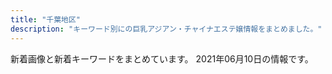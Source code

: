 ```yaml
---
title: "千葉地区"
description: "キーワード別にの巨乳アジアン・チャイナエステ嬢情報をまとめました。"
---
```


新着画像と新着キーワードをまとめています。
2021年06月10日の情報です。

<DmmAffiliateIns />
<KeywordTable
  shops={
    [
    {
        "img_links": [
            "http://www.with-you.xyz/Public/Reception/picture/pick_staff6.jpg",
            "http://www.with-you.xyz/ueditor/php/upload/image/20180508/1525743116677647.jpg",
            "http://www.with-you.xyz/Uploads/News/608f51cdca75d.jpg",
            "http://www.with-you.xyz/Uploads/News/6073afa4b26eb.jpg",
            "http://www.with-you.xyz/Uploads/News/60bd6cabddaad.jpg",
            "http://www.with-you.xyz/Uploads/News/60b43cec1f519.jpg",
            "http://www.with-you.xyz/ueditor/php/upload/image/20180507/1525658576587164.png",
            "http://www.with-you.xyz/Uploads/News/606bbd0713603.jpg",
            "http://www.with-you.xyz/Uploads/News/60615e98e12fb.jpg",
            "http://www.with-you.xyz/Uploads/News/6098867072da3.jpg",
            "http://www.with-you.xyz/Uploads/News/60a1cdc6bc847.jpg",
            "http://www.with-you.xyz/Uploads/user/5aefb0beaf05c.jpg",
            "http://www.with-you.xyz/Uploads/News/603c771dd0d06.jpg",
            "http://www.with-you.xyz/Uploads/News/604ef9c5646ef.jpg",
            "http://www.with-you.xyz/Uploads/News/607d2ef3102ec.jpg",
            "http://www.with-you.xyz/Uploads/News/6086782d7b9b5.jpg",
            "http://www.with-you.xyz/Uploads/user/5aefb12fd808d.jpg",
            "http://www.with-you.xyz/ueditor/php/upload/image/20180508/1525743921831574.png",
            "http://www.with-you.xyz/Uploads/News/6058318102681.jpg",
            "http://www.with-you.xyz/Uploads/user/5aefb1192c299.jpg",
            "http://www.with-you.xyz/ueditor/php/upload/image/20180509/1525834473168892.png",
            "http://www.with-you.xyz/Public/Reception/picture/staff-bar.png",
            "http://www.with-you.xyz/Uploads/News/6045c8ad0f0ea.jpg",
            "http://www.with-you.xyz/ueditor/php/upload/image/20180507/1525658571678747.png",
            "http://www.with-you.xyz/Uploads/News/60331355bced0.jpg",
            "http://www.with-you.xyz/Public/Reception/picture/news.png",
            "http://www.with-you.xyz/Uploads/News/60aaf786e85c6.jpg",
            "http://www.with-you.xyz/Uploads/user/5aefb0da5df20.jpg"
        ],
        "keywords": {
            "\u4e73": 3
        },
        "name": "with you",
        "url": "http://www.with-you.xyz/",
        "station": "JR\u5343\u8449\u99c5\u6771\u53e3"
    },
    {
        "station": "\u9ad8\u6839\u6728\u6238\u99c5\u5317\u53e3",
        "keywords": {},
        "name": "\u5eb7\u697d\u5712",
        "url": "http://kourakuenmise.com/",
        "img_links": [
            "http://kourakuenmise.com/images/news_bj.jpg",
            "http://kourakuenmise.com/images/46-11051416223130.jpg",
            "http://kourakuenmise.com/zp/img006.jpg",
            "http://kourakuenmise.com/images/mobile.jpg",
            "http://kourakuenmise.com/images/header_img.jpg",
            "http://kourakuenmise.com/zp/img0011.jpg",
            "http://kourakuenmise.com/images/2078427_1.jpg",
            "http://kourakuenmise.com/zp/img04.jpg",
            "http://kourakuenmise.com/zp/img007.jpg",
            "http://kourakuenmise.com/zp/img012.jpg",
            "http://kourakuenmise.com/zp/img005.jpg",
            "http://kourakuenmise.com/zp/img011.jpg"
        ]
    },
    {
        "name": "\u30eb\u30d3\u30fc",
        "url": "http://estela-spa.ests.jp/",
        "img_links": [],
        "keywords": {},
        "station": "\u5343\u8449\u4e2d\u592e\u99c5\u897f\u53e3"
    },
    {
        "keywords": {
            "85": 2,
            "86": 1,
            "84": 1
        },
        "url": "http://heart-est.tokyo/",
        "name": "\u307e\u3054\u3053\u308d",
        "img_links": [
            "http://heart-est.tokyo/images/link-tite.jpg",
            "http://heart-est.tokyo/images/r1.jpg",
            "http://heart-est.tokyo/images/r3.jpg",
            "http://heart-est.tokyo/images/end.png",
            "http://heart-est.tokyo/images/g0.jpg",
            "http://heart-est.tokyo/images/haruka.jpg",
            "http://heart-est.tokyo/images/r4.jpg",
            "http://heart-est.tokyo/images/r2.jpg",
            "http://heart-est.tokyo/images/newface-t.jpg",
            "http://heart-est.tokyo/images/shizuka.jpg",
            "http://heart-est.tokyo/images/riri.jpg",
            "http://heart-est.tokyo/images/emi.jpg",
            "http://heart-est.tokyo/images/staff-tite.jpg",
            "http://heart-est.tokyo/images/heart.png",
            "http://heart-est.tokyo/images/new-t.jpg"
        ],
        "station": "JR\u6210\u7530\u99c5\u6771\u53e3"
    },
    {
        "url": "http://www.shimai.mensnv.com/",
        "station": "\u52dd\u7530\u53f0\u99c5\u5357\u53e3",
        "name": "\u59c9\u59b9",
        "img_links": [
            "http://www.shimai.mensnv.com/images/m4.jpg",
            "http://www.shimai.mensnv.com/files/003.jpg",
            "http://www.shimai.mensnv.com/files/011.jpg",
            "http://www.shimai.mensnv.com/images/m2.jpg",
            "http://www.shimai.mensnv.com/images/slider-img001.jpg",
            "http://www.shimai.mensnv.com/files/010.jpg",
            "http://www.shimai.mensnv.com/files/014.jpg",
            "http://www.shimai.mensnv.com/files/015.jpg",
            "http://www.shimai.mensnv.com/images/slider-img002.jpg",
            "http://www.shimai.mensnv.com/images/s_pickup.png",
            "http://www.shimai.mensnv.com/images/m1.jpg",
            "http://www.shimai.mensnv.com/files/002.jpg",
            "http://www.shimai.mensnv.com/images/s_top_therapist.png",
            "http://www.shimai.mensnv.com/images/s_message.png",
            "http://www.shimai.mensnv.com/images/m3.jpg",
            "http://www.shimai.mensnv.com/images/m6.jpg",
            "http://www.shimai.mensnv.com/images/s_news.png"
        ],
        "keywords": {
            "C": 16,
            "85": 8,
            "87": 16,
            "88": 8,
            "D": 32,
            "86": 16
        }
    },
    {
        "station": "\u52dd\u7530\u53f0\u99c5\u5357\u53e3",
        "url": "http://iyashinokoi.este88.com/",
        "img_links": [
            "http://iyashinokoi.este88.com/images/qr.jpg",
            "http://iyashinokoi.este88.com/gals/cizuka1.jpg",
            "http://iyashinokoi.este88.com/gals/norika1.jpg",
            "http://iyashinokoi.este88.com/images/kp3.png",
            "http://iyashinokoi.este88.com/gals/risa1.jpg",
            "http://iyashinokoi.este88.com/gals/yuyu1.jpg",
            "http://iyashinokoi.este88.com/gals/nana1.jpg",
            "http://iyashinokoi.este88.com/img/r02.jpg",
            "http://iyashinokoi.este88.com/img/r05.jpg",
            "http://iyashinokoi.este88.com/img/r01.jpg",
            "http://iyashinokoi.este88.com/images/acc01.jpg",
            "http://iyashinokoi.este88.com/images/acc02.jpg",
            "http://iyashinokoi.este88.com/images/info.png",
            "http://iyashinokoi.este88.com/gals/miki1.jpg",
            "http://iyashinokoi.este88.com/gals/riri1.jpg",
            "http://iyashinokoi.este88.com/gals/yuka1.jpg",
            "http://iyashinokoi.este88.com/images/kp1.png",
            "http://iyashinokoi.este88.com/img/r03.jpg",
            "http://iyashinokoi.este88.com/images/acc04.jpg",
            "http://iyashinokoi.este88.com/images/acc03.jpg",
            "http://iyashinokoi.este88.com/images/kp2.png",
            "http://iyashinokoi.este88.com/img/r04.jpg"
        ],
        "name": "\u7652\u3057\u306e\u604b",
        "keywords": {}
    },
    {
        "name": "\u5922\u91cc \uff5e\u3086\u3081\u3055\u3068\uff5e",
        "keywords": {
            "89": 1,
            "E": 4,
            "D": 3,
            "93": 1,
            "G": 1,
            "C": 1,
            "86": 7
        },
        "url": "https://yumesato.relaxjp.com/",
        "station": "JR\u56db\u8857\u9053\u99c5\u5317\u53e3",
        "img_links": [
            "https://yumesato.relaxjp.com/css/staff/staff02-a.png",
            "https://yumesato.relaxjp.com/css/staff/staff05.png",
            "https://yumesato.relaxjp.com/css/staff/staff07.png",
            "https://yumesato.relaxjp.com/css/nav/nav-005.png",
            "https://yumesato.relaxjp.com/css/staff/staff08-a.png",
            "https://yumesato.relaxjp.com/css/staff/staff03.png",
            "https://yumesato.relaxjp.com/css/staff/staff08.png",
            "https://yumesato.relaxjp.com/css/staff/staff004.png",
            "https://yumesato.relaxjp.com/css/staff/staff07-a.png",
            "https://yumesato.relaxjp.com/css/staff/staff01-a.png",
            "https://yumesato.relaxjp.com/css/staff/staff06.png",
            "https://yumesato.relaxjp.com/css/top01.png",
            "https://yumesato.relaxjp.com/css/staff/staff09-a.png",
            "https://yumesato.relaxjp.com/css/top02.png",
            "https://yumesato.relaxjp.com/css/nav/nav-006.png",
            "https://yumesato.relaxjp.com/css/nav/nav-004.png",
            "https://yumesato.relaxjp.com/css/staff/staff06-a.png",
            "https://yumesato.relaxjp.com/css/staff/staff05-a.png",
            "https://yumesato.relaxjp.com/css/staff/staff01.png",
            "https://yumesato.relaxjp.com/css/nav/nav-002.png",
            "https://yumesato.relaxjp.com/css/nav/nav-001.png",
            "https://yumesato.relaxjp.com/css/nav/nav-003.png",
            "https://yumesato.relaxjp.com/css/staff/staff09.png",
            "https://yumesato.relaxjp.com/css/staff/staff02.png",
            "https://yumesato.relaxjp.com/css/staff/staff004-a.png",
            "https://yumesato.relaxjp.com/css/staff/staff03-a.png",
            "https://yumesato.relaxjp.com/css/tel.png"
        ]
    },
    {
        "img_links": [
            "http://flower-esthe.net/img/nosta.jpg",
            "http://flower-esthe.net/img/t4.jpg",
            "http://flower-esthe.net/img/st4.jpg",
            "http://flower-esthe.net/img/st6.jpg",
            "http://flower-esthe.net/img/st3.jpg",
            "http://flower-esthe.net/img/st1.jpg",
            "http://flower-esthe.net/img/stt1.jpg",
            "http://flower-esthe.net/img/noo.png",
            "http://flower-esthe.net/img/st8.jpg",
            "http://flower-esthe.net/img/r3.jpg",
            "http://flower-esthe.net/img/top1.jpg",
            "http://flower-esthe.net/img/sm.jpg",
            "http://flower-esthe.net/img/st2.jpg",
            "http://flower-esthe.net/img/f1.jpg",
            "http://flower-esthe.net/img/r2.jpg",
            "http://flower-esthe.net/img/t5.jpg",
            "http://flower-esthe.net/img/st7.jpg",
            "http://flower-esthe.net/img/r1.jpg",
            "http://flower-esthe.net/img/no.png",
            "http://flower-esthe.net/img/t6.jpg",
            "http://flower-esthe.net/img/stt3.jpg",
            "http://flower-esthe.net/img/r4.jpg",
            "http://flower-esthe.net/img/t2.jpg",
            "http://flower-esthe.net/img/t3.jpg",
            "http://flower-esthe.net/img/t1.jpg"
        ],
        "name": "\u30b7\u30fc\u30af\u30ec\u30c3\u30c8\u30c7\u30fc\u30c8",
        "keywords": {
            "88": 1,
            "86": 3,
            "C": 1,
            "E": 2,
            "87": 1,
            "D": 2
        },
        "station": "\u516b\u5343\u4ee3\u53f0\u99c5\u6771\u53e3",
        "url": "http://flower-esthe.net/"
    },
    {
        "keywords": {},
        "url": "http://yuraku.xyz/",
        "img_links": [
            "http://yuraku.xyz/_src/18967454/3.png",
            "http://yuraku.xyz/_src/18967447/_x1m6343.jpg",
            "http://yuraku.xyz/_src/18967448/cam.jpg",
            "http://yuraku.xyz/_src/18967516/_dsf3390.jpg",
            "http://yuraku.xyz/_src/18967458/1.png",
            "http://yuraku.xyz/_src/18967460/5.png",
            "http://yuraku.xyz/_src/18967497/sign.png",
            "http://yuraku.xyz/_src/18967469/news.png",
            "http://yuraku.xyz/_src/18967446/img_2990.jpg",
            "http://yuraku.xyz/_src/18967495/img20170725223357156708.png",
            "http://yuraku.xyz/_src/18967465/_dsf3386.jpg",
            "http://yuraku.xyz/_src/18967466/img20170725121742291421.png",
            "http://yuraku.xyz/_src/18967456/4.png",
            "http://yuraku.xyz/_src/36849610/wechatimg195.jpg",
            "http://yuraku.xyz/_src/18967479/sign-1.jpg",
            "http://yuraku.xyz/_src/18967452/2.png",
            "http://yuraku.xyz/_src/51453457/139f161d31a81fc99b2a56bfb9e83ff.jpg",
            "http://yuraku.xyz/_src/18967522/img20170726235401893025.png",
            "http://yuraku.xyz/_src/18967450/top1.1.png",
            "http://yuraku.xyz/_src/20882127/img_3017.jpg",
            "http://yuraku.xyz/_src/18967520/_dsf3394.jpg",
            "http://yuraku.xyz/_src/18967518/_dsf3386.jpg",
            "http://yuraku.xyz/_src/18967514/_dsf3393.jpg",
            "http://yuraku.xyz/_src/18967526/sign.png",
            "http://yuraku.xyz/_src/18967484/img20170725142644542149.png",
            "http://yuraku.xyz/_src/53238401/9a1dc03e7fc4c368dbf72815a34eee2.jpg",
            "http://yuraku.xyz/_src/18967502/img20170726111759249054.png",
            "http://yuraku.xyz/_src/18967463/_dsf3390.jpg",
            "http://yuraku.xyz/_src/35726664/cam.jpg",
            "http://yuraku.xyz/_src/18967486/sign-1.jpg",
            "http://yuraku.xyz/_src/20882128/img_2891.jpg",
            "http://yuraku.xyz/_src/36866010/wechatimg196.jpg",
            "http://yuraku.xyz/_src/18967510/img20170726235401893025.png",
            "http://yuraku.xyz/_src/18967527/sign.png",
            "http://yuraku.xyz/_src/18967464/_dsf3394.jpg"
        ],
        "name": "\u60a0\u697d",
        "station": "\u5343\u8449\u4e2d\u592e\u99c5\u6771\u53e3"
    },
    {
        "keywords": {
            "84": 28,
            "G": 28,
            "85": 14,
            "87": 84,
            "C": 35,
            "E": 56,
            "86": 28,
            "83": 28,
            "D": 112,
            "88": 42,
            "F": 14
        },
        "img_links": [
            "https://tenshinomori.xyz.mn/photos/sites/11/2021/02/2021022516063829.jpg",
            "https://tenshinomori.xyz.mn/photos/sites/11/2021/04/2021040919092618.jpg",
            "https://tenshinomori.xyz.mn/images/s3.png",
            "https://tenshinomori.xyz.mn/photos/sites/11/2020/11/2020110419415087.jpg",
            "https://tenshinomori.xyz.mn/images/mobile.jpg",
            "https://tenshinomori.xyz.mn/photos/sites/11/2021/04/2021042614492347.jpg",
            "https://tenshinomori.xyz.mn/images/s_link.png",
            "https://tenshinomori.xyz.mn/photos/sites/11/2021/04/2021040311010754.jpg",
            "https://tenshinomori.xyz.mn/images/m11.jpg",
            "https://tenshinomori.xyz.mn/images/s_news.png",
            "https://tenshinomori.xyz.mn/photos/sites/11/2021/04/2021040311010666.jpg",
            "https://tenshinomori.xyz.mn/images/m15.jpg",
            "https://tenshinomori.xyz.mn/photos/sites/11/2020/09/2020091111050813.jpg",
            "https://tenshinomori.xyz.mn/photos/sites/11/2021/01/2021010815482045.jpg",
            "https://tenshinomori.xyz.mn/images/s1.png",
            "https://tenshinomori.xyz.mn/images/s_massage.png",
            "https://tenshinomori.xyz.mn/images/m8.jpg",
            "https://tenshinomori.xyz.mn/images/info.jpg",
            "https://tenshinomori.xyz.mn/photos/sites/11/2021/04/2021042010572362.jpg",
            "https://tenshinomori.xyz.mn/images/m9.jpg",
            "https://tenshinomori.xyz.mn/images/top.png",
            "https://tenshinomori.xyz.mn/images/s_staff.png",
            "https://tenshinomori.xyz.mn/images/m12.jpg",
            "https://tenshinomori.xyz.mn/images/m7.jpg",
            "https://tenshinomori.xyz.mn/images/m13.jpg",
            "https://tenshinomori.xyz.mn/photos/sites/11/2020/09/2020091810504376.jpg",
            "https://tenshinomori.xyz.mn/images/s_pick.png",
            "https://tenshinomori.xyz.mn/images/m14.jpg",
            "https://tenshinomori.xyz.mn/photos/sites/11/2020/12/2020121016271562.jpg",
            "https://tenshinomori.xyz.mn/photos/sites/11/2020/09/2020092918150341.jpg",
            "https://tenshinomori.xyz.mn/photos/sites/11/2021/05/202105201050188.jpg",
            "https://tenshinomori.xyz.mn/images/m10.jpg",
            "https://tenshinomori.xyz.mn/photos/sites/11/2020/12/2020121613443586.jpg",
            "https://tenshinomori.xyz.mn/photos/sites/11/2021/06/2021060215585194.jpg",
            "https://tenshinomori.xyz.mn/photos/sites/11/2021/02/2021021814154555.jpg"
        ],
        "name": "\u5929\u4f7f\u306e\u68ee",
        "station": "JR\u6d25\u7530\u6cbc\u99c5\u5317\u53e3",
        "url": "https://tenshinomori.xyz.mn/"
    },
    {
        "keywords": {
            "86": 4,
            "E": 1,
            "\u80f8": 2,
            "C": 2,
            "89": 2,
            "D": 7,
            "85": 2
        },
        "url": "http://baleibada.xyz/",
        "station": "\u5343\u8449\u4e2d\u592e\u99c5",
        "name": "\u30e9\u30d6\u30e9\u30a4\u30c8",
        "img_links": [
            "http://baleibada.xyz/uploads/210528/1-21052Q0410I39.jpg",
            "http://www.baleibada.xyz/uploads/210528/1-21052Q32514K9.png",
            "http://www.baleibada.xyz/uploads/210528/1-21052Q33411133.jpg",
            "http://www.baleibada.xyz/templets/xiangmu/picture/index_therapist.png",
            "http://www.baleibada.xyz/templets/xiangmu/picture/main_photo.jpg",
            "http://www.baleibada.xyz/templets/xiangmu/picture1/index_saloninfo.png",
            "http://baleibada.xyz/uploads/210528/1-21052Q32514K9.png",
            "http://www.baleibada.xyz/templets/xiangmu/picture/rookie_sh.png",
            "http://baleibada.xyz/templets/xiangmu/picture/tel.png",
            "http://baleibada.xyz/templets/xiangmu/picture/sh_line_5.png",
            "http://baleibada.xyz/templets/xiangmu/picture/re_lines.png",
            "http://baleibada.xyz/templets/xiangmu/picture/index_contact.png",
            "http://baleibada.xyz/templets/xiangmu/picture/foter_line_14.png",
            "http://www.baleibada.xyz/templets/xiangmu/picture/top.png",
            "http://www.baleibada.xyz/uploads/210528/1-21052Q0410I39.jpg",
            "http://www.baleibada.xyz/uploads/allimg/180716/1-1PG6102301955.jpg",
            "http://baleibada.xyz/uploads/210611/1-210611153921234.jpg",
            "http://www.baleibada.xyz/uploads/210611/1-210611110324921.jpg",
            "http://baleibada.xyz/templets/xiangmu/picture/rookie_sh.png",
            "http://baleibada.xyz/uploads/210528/1-21052Q0422KE.jpg",
            "http://www.baleibada.xyz/uploads/210528/1-21052Q041545H.jpg",
            "http://www.baleibada.xyz/templets/xiangmu/picture/foter_line_14.png",
            "http://www.baleibada.xyz/uploads/210528/1-21052Q33356137.jpg",
            "http://www.baleibada.xyz/templets/xiangmu/picture/sh_bou_5.png",
            "http://www.baleibada.xyz/templets/xiangmu/picture/gotanda_5.jpg",
            "http://www.baleibada.xyz/templets/xiangmu/picture/ac_info_5.png",
            "http://www.baleibada.xyz/templets/xiangmu/picture/re_lines.png",
            "http://baleibada.xyz/templets/xiangmu/picture/foter_line.png",
            "http://www.baleibada.xyz/uploads/210528/1-21052Q0422KE.jpg",
            "http://baleibada.xyz/uploads/210528/1-21052Q0412aK.jpg",
            "http://baleibada.xyz/uploads/210528/1-21052Q04242923.jpg",
            "http://www.baleibada.xyz/templets/xiangmu/picture/tel.png",
            "http://baleibada.xyz/templets/xiangmu/picture/webentry.png",
            "http://baleibada.xyz/templets/xiangmu/picture/index_therapist.png",
            "http://baleibada.xyz/templets/xiangmu/picture/main_photo.jpg",
            "http://baleibada.xyz/templets/xiangmu/picture1/index_saloninfo.png",
            "http://baleibada.xyz/uploads/210611/1-21061115395U39.jpg",
            "http://www.baleibada.xyz/templets/xiangmu/picture/webentry.png",
            "http://baleibada.xyz/uploads/210528/1-21052Q041545H.jpg",
            "http://www.baleibada.xyz/templets/xiangmu/picture/sh_line_5.png",
            "http://www.baleibada.xyz/uploads/210611/1-210611153921234.jpg",
            "http://baleibada.xyz/uploads/210611/1-210611153H3J7.jpg",
            "http://baleibada.xyz/templets/xiangmu/picture/gotanda_5.jpg",
            "http://www.baleibada.xyz/uploads/210611/1-210611153H3J7.jpg",
            "http://baleibada.xyz/uploads/210611/1-210611153U9458.jpg",
            "http://www.baleibada.xyz/templets/xiangmu/picture/index_contact.png",
            "http://baleibada.xyz/uploads/180424/1-1P424151P32I.png",
            "http://www.baleibada.xyz/templets/xiangmu/picture/foter_line.png",
            "http://baleibada.xyz/uploads/210611/1-210611110324921.jpg",
            "http://www.baleibada.xyz/uploads/210528/1-21052Q043094D.jpg",
            "http://www.baleibada.xyz/uploads/180424/1-1P424151P32I.png",
            "http://baleibada.xyz/uploads/210528/1-21052Q33411133.jpg",
            "http://baleibada.xyz/uploads/210528/1-21052Q04209404.jpg",
            "http://baleibada.xyz/uploads/210611/1-210611153941425.jpg",
            "http://www.baleibada.xyz/uploads/210528/1-21052Q04242923.jpg",
            "http://baleibada.xyz/templets/xiangmu/picture/top.png",
            "http://baleibada.xyz/templets/xiangmu/picture/sh_bou_5.png",
            "http://baleibada.xyz/uploads/allimg/180716/1-1PG6102301955.jpg",
            "http://baleibada.xyz/uploads/210528/1-21052Q043094D.jpg",
            "http://baleibada.xyz/uploads/210528/1-21052Q33356137.jpg",
            "http://baleibada.xyz/templets/xiangmu/picture/ac_info_5.png",
            "http://www.baleibada.xyz/uploads/210611/1-210611153U9458.jpg"
        ]
    },
    {
        "name": "\u7761\u84ee\u82b1",
        "keywords": {
            "88": 2,
            "85": 4,
            "94": 1,
            "86": 4,
            "F": 1,
            "D": 7,
            "C": 3
        },
        "url": "http://riversopdd.site/",
        "img_links": [
            "http://riversopdd.site/static/picture/nav-005.png",
            "http://riversopdd.site/uploads/200605/1-2006051J64E48.jpg",
            "http://riversopdd.site/uploads/210128/1-21012Q40403C5.jpg",
            "http://riversopdd.site/uploads/201230/1-201230143424H5.jpg",
            "http://riversopdd.site/uploads/201102/1-201102145U1P3.jpg",
            "http://riversopdd.site/uploads/201016/1-2010161601241L.jpg",
            "http://riversopdd.site/uploads/191206/1-191206102GaK.jpg",
            "http://riversopdd.site/uploads/191021/1-191021125359649.jpg",
            "http://riversopdd.site/static/picture/nav-006.png",
            "http://riversopdd.site/uploads/191021/1-19102112532L42.jpg",
            "http://riversopdd.site/static/picture/right.jpg",
            "http://riversopdd.site/uploads/200807/1-200PG63506145.jpg",
            "http://riversopdd.site/static/picture/left.jpg",
            "http://riversopdd.site/static/picture/nav-001.png",
            "http://riversopdd.site/static/picture/nav-003.png",
            "http://riversopdd.site/static/picture/top01.png",
            "http://riversopdd.site/static/picture/nav-002.png",
            "http://riversopdd.site/static/picture/top003.jpg",
            "http://riversopdd.site/static/picture/nav-004.png",
            "http://riversopdd.site/uploads/200218/1-20021QG51A56.jpg",
            "http://riversopdd.site/static/picture/tel.png",
            "http://riversopdd.site/uploads/210415/1-21041512423J28.jpg"
        ],
        "station": "JR\u8607\u6211\u99c5\u897f\u53e3"
    },
    {
        "station": "JR\u6210\u7530\u99c5",
        "img_links": [
            "http://es-happy.work/images/head.jpg",
            "http://es-happy.work/images/2.jpg",
            "http://es-happy.work/images/int2.jpg",
            "http://es-happy.work/images/tr2.jpg",
            "http://es-happy.work/images/sys2.jpg",
            "http://es-happy.work/img/momo1.jpg",
            "http://es-happy.work/images/int1.jpg",
            "http://es-happy.work/img/runa1.jpg",
            "http://es-happy.work/images/tr3.jpg",
            "http://es-happy.work/images/1.jpg",
            "http://es-happy.work/staff/sora.jpg",
            "http://es-happy.work/images/tr.jpg",
            "http://es-happy.work/images/staff_t.jpg",
            "http://es-happy.work/images/concept.jpg",
            "http://es-happy.work/staff/runa.jpg",
            "http://es-happy.work/images/interior_t.jpg",
            "http://es-happy.work/images/topgirl.jpg",
            "http://es-happy.work/images/news.jpg",
            "http://es-happy.work/images/ac2.jpg",
            "http://es-happy.work/images/3.jpg",
            "http://es-happy.work/staff/momo.jpg",
            "http://es-happy.work/img/sora1.jpg",
            "http://es-happy.work/images/sys1.jpg",
            "http://es-happy.work/images/ac1.jpg",
            "http://es-happy.work/images/sys3.jpg",
            "http://es-happy.work/images/int3.jpg",
            "http://es-happy.work/images/tr1.jpg"
        ],
        "keywords": {},
        "name": "\u60a0",
        "url": "http://es-happy.work/"
    },
    {
        "url": "http://aroma-relax.pink/",
        "img_links": [
            "http://aroma-relax.pink/images/cg02.jpg",
            "http://aroma-relax.pink/images/cg011.jpg",
            "http://aroma-relax.pink/images/cg03.jpg",
            "http://aroma-relax.pink/images/top.jpg",
            "http://aroma-relax.pink/images/cg01.jpg",
            "http://aroma-relax.pink/images/cg05.jpg",
            "http://aroma-relax.pink/link/menlog.jpg",
            "http://aroma-relax.pink/images/r2.jpg",
            "http://aroma-relax.pink/images/r1.jpg"
        ],
        "station": "JR\u4f50\u5009\u99c5\u5317\u53e3",
        "name": "\u6e80\u8db3",
        "keywords": {}
    },
    {
        "img_links": [
            "http://www.yumegogoti.mensest.com/files/003.jpg",
            "http://www.yumegogoti.mensest.com/files/002-02.jpg",
            "http://www.yumegogoti.mensest.com/images/slider/1.jpg",
            "http://www.yumegogoti.mensest.com/files/006.jpg",
            "http://www.yumegogoti.mensest.com/files/004-02.jpg",
            "http://www.yumegogoti.mensest.com/files/001.jpg",
            "http://www.yumegogoti.mensest.com/images/slider/3.jpg",
            "http://www.yumegogoti.mensest.com/files/001-02.jpg",
            "http://www.yumegogoti.mensest.com/files/002.jpg",
            "http://www.yumegogoti.mensest.com/images/guide.jpg",
            "http://www.yumegogoti.mensest.com/images/link.jpg",
            "http://www.yumegogoti.mensest.com/files/003-02.jpg",
            "http://www.yumegogoti.mensest.com/images/shop/shop02.jpg",
            "http://www.yumegogoti.mensest.com/images/movie.jpg",
            "http://www.yumegogoti.mensest.com/images/shop/shop04.jpg",
            "http://www.yumegogoti.mensest.com/images/shop/shop05.jpg",
            "http://www.yumegogoti.mensest.com/images/slider/2.jpg",
            "http://www.yumegogoti.mensest.com/files/005.jpg",
            "http://www.yumegogoti.mensest.com/images/tel.png",
            "http://www.yumegogoti.mensest.com/files/006-02.jpg",
            "http://www.yumegogoti.mensest.com/files/005-02.jpg",
            "http://www.yumegogoti.mensest.com/images/staff01.jpg",
            "http://www.yumegogoti.mensest.com/images/shop/shop01.jpg",
            "http://www.yumegogoti.mensest.com/files/004.jpg",
            "http://www.yumegogoti.mensest.com/images/shop/shop03.jpg"
        ],
        "url": "http://www.yumegogoti.mensest.com/",
        "name": "\u5922\u5fc3\u5730",
        "keywords": {
            "C": 17,
            "D": 4,
            "86": 3,
            "87": 3
        },
        "station": "JR\u4e94\u4e95\u99c5\u897f\u53e3"
    },
    {
        "station": "\u5343\u8449\u4e2d\u592e\u99c5\u6771\u53e3",
        "url": "http://yasuragi.jps.cm/",
        "name": "\u3084\u3059\u3089\u304e",
        "keywords": {},
        "img_links": []
    },
    {
        "url": "http://www.suisen.masg.info/",
        "img_links": [
            "http://www.suisen.masg.info/images/r2.jpg",
            "http://www.suisen.masg.info/files/012-02.jpg",
            "http://www.suisen.masg.info/files/005-02.jpg",
            "http://www.suisen.masg.info/files/014-02.jpg",
            "http://www.suisen.masg.info/files/003-02.jpg",
            "http://www.suisen.masg.info/images/pick.png",
            "http://www.suisen.masg.info/files/010-03.jpg",
            "http://www.suisen.masg.info/files/011.jpg",
            "http://www.suisen.masg.info/files/013.jpg",
            "http://www.suisen.masg.info/files/007-03.jpg",
            "http://www.suisen.masg.info/images/face.png",
            "http://www.suisen.masg.info/files/012-03.jpg",
            "http://www.suisen.masg.info/images/s_link.png",
            "http://www.suisen.masg.info/files/014-03.jpg",
            "http://www.suisen.masg.info/files/002-03.jpg",
            "http://www.suisen.masg.info/images/r5.jpg",
            "http://www.suisen.masg.info/files/011-03.jpg",
            "http://www.suisen.masg.info/files/008-03.jpg",
            "http://www.suisen.masg.info/files/004.jpg",
            "http://www.suisen.masg.info/images/news.png",
            "http://www.suisen.masg.info/files/008.jpg",
            "http://www.suisen.masg.info/images/end.png",
            "http://www.suisen.masg.info/files/003.jpg",
            "http://www.suisen.masg.info/images/shop/shop01.jpg",
            "http://www.suisen.masg.info/files/010.jpg",
            "http://www.suisen.masg.info/files/007-02.jpg",
            "http://www.suisen.masg.info/images/shop/shop04.jpg",
            "http://www.suisen.masg.info/files/007.jpg",
            "http://www.suisen.masg.info/images/top.png",
            "http://www.suisen.masg.info/images/s_staff.png",
            "http://www.suisen.masg.info/files/011-02.jpg",
            "http://www.suisen.masg.info/files/010-02.jpg",
            "http://www.suisen.masg.info/files/002-02.jpg",
            "http://www.suisen.masg.info/files/009.jpg",
            "http://www.suisen.masg.info/images/shop/shop03.jpg",
            "http://www.suisen.masg.info/files/008-02.jpg",
            "http://www.suisen.masg.info/files/006-02.jpg",
            "http://www.suisen.masg.info/files/013-03.jpg",
            "http://www.suisen.masg.info/files/005.jpg",
            "http://www.suisen.masg.info/files/013-02.jpg",
            "http://www.suisen.masg.info/files/006-03.jpg",
            "http://www.suisen.masg.info/files/005-03.jpg",
            "http://www.suisen.masg.info/images/bj2.jpg",
            "http://www.suisen.masg.info/files/009-02.jpg",
            "http://www.suisen.masg.info/files/014.jpg",
            "http://www.suisen.masg.info/images/r1.jpg",
            "http://www.suisen.masg.info/files/004-03.jpg",
            "http://www.suisen.masg.info/files/003-03.jpg",
            "http://www.suisen.masg.info/files/004-02.jpg",
            "http://www.suisen.masg.info/files/012.jpg",
            "http://www.suisen.masg.info/images/shop/shop02.jpg",
            "http://www.suisen.masg.info/images/r4.jpg",
            "http://www.suisen.masg.info/files/002.jpg",
            "http://www.suisen.masg.info/files/006.jpg",
            "http://www.suisen.masg.info/files/009-03.jpg"
        ],
        "name": "\u6c34\u4ed9",
        "station": "JR\u6771\u91d1\u99c5\u6771\u53e3",
        "keywords": {
            "85": 3,
            "C": 3,
            "D": 8,
            "86": 5,
            "87": 4,
            "88": 1,
            "E": 1
        }
    },
    {
        "keywords": {
            "80": 1,
            "C": 1,
            "E": 1,
            "D": 11,
            "83": 1,
            "87": 3,
            "86": 4,
            "85": 3,
            "84": 1
        },
        "url": "http://golden-time.jpn.mn/",
        "name": "\u30b4\u30fc\u30eb\u30c7\u30f3\u30bf\u30a4\u30e0",
        "img_links": [
            "http://golden-time.jpn.mn/photos/sites/69/2020/09/2020091207514598.jpg",
            "http://golden-time.jpn.mn/images/top_slider01.jpg",
            "http://golden-time.jpn.mn/photos/sites/69/2021/04/2021042017202961.jpg",
            "http://golden-time.jpn.mn/photos/sites/69/2019/12/2019121206424523.jpg",
            "http://golden-time.jpn.mn/images/info3.jpg",
            "http://golden-time.jpn.mn/images/link_nav04.jpg",
            "http://golden-time.jpn.mn/photos/sites/69/2020/06/2020061808580654.jpg",
            "http://golden-time.jpn.mn/photos/sites/69/2019/12/201912060728409.jpg",
            "http://golden-time.jpn.mn/photos/sites/69/2020/12/2020122203240620.jpg",
            "http://golden-time.jpn.mn/images/side_tel.jpg",
            "http://golden-time.jpn.mn/images/link_nav07.jpg",
            "http://golden-time.jpn.mn/images/side_mobile.jpg",
            "http://golden-time.jpn.mn/images/info1.jpg",
            "http://golden-time.jpn.mn/photos/sites/69/2020/09/202009160836574.jpg",
            "http://golden-time.jpn.mn/photos/sites/69/2021/03/2021031615565242.jpg",
            "http://golden-time.jpn.mn/images/top_slider02.png",
            "http://golden-time.jpn.mn/photos/sites/69/2019/12/2019120804110927.jpg",
            "http://golden-time.jpn.mn/photos/sites/69/2020/11/2020111607331079.jpg",
            "http://golden-time.jpn.mn/photos/sites/69/2019/12/2019120901533068-e1615776512845.jpg",
            "http://golden-time.jpn.mn/images/top.png",
            "http://golden-time.jpn.mn/photos/sites/69/2021/03/2021032410092298.jpg",
            "http://golden-time.jpn.mn/images/link_nav05.jpg",
            "http://golden-time.jpn.mn/photos/sites/69/2020/11/2020110608161178.jpg",
            "http://golden-time.jpn.mn/images/link_nav02.jpg",
            "http://golden-time.jpn.mn/photos/sites/69/2021/05/2021050316143157.jpg",
            "http://golden-time.jpn.mn/photos/sites/69/2019/12/2019122305283220.jpg",
            "http://golden-time.jpn.mn/photos/sites/69/2019/12/2019120901533068.jpg",
            "http://golden-time.jpn.mn/photos/sites/69/2020/05/2020053002120414.jpg",
            "http://golden-time.jpn.mn/images/sp_top.jpg",
            "http://golden-time.jpn.mn/photos/sites/69/2021/04/2021042017202869.jpg",
            "http://golden-time.jpn.mn/images/link_nav01.jpg",
            "http://golden-time.jpn.mn/images/info2.jpg",
            "http://golden-time.jpn.mn/photos/sites/69/2020/09/2020091207515151.jpg",
            "http://golden-time.jpn.mn/photos/sites/69/2019/12/2019120209284771.jpg",
            "http://golden-time.jpn.mn/images/side_link.jpg",
            "http://golden-time.jpn.mn/photos/sites/69/2019/12/2019120209284861.jpg",
            "http://golden-time.jpn.mn/photos/sites/69/2019/12/2019120209284923.jpg",
            "http://golden-time.jpn.mn/images/link_nav06.jpg",
            "http://golden-time.jpn.mn/images/ico01.png",
            "http://golden-time.jpn.mn/images/link_nav03.jpg"
        ],
        "station": "JR\u6d25\u7530\u6cbc\u99c5\u5317\u53e3"
    },
    {
        "station": "JR\u7a32\u6bdb\u99c5\u6771\u53e3",
        "name": "\u9e97\u3046\u3089\u3089",
        "url": "http://rosabella.red/",
        "keywords": {
            "88": 1,
            "F": 1
        },
        "img_links": [
            "http://rosabella.red/_src/40198029/s_pick.jpg",
            "http://rosabella.red/_src/53575336/3361616039248_.pic.jpg",
            "http://rosabella.red/_src/40198195/wx00020615-171913%402x.png",
            "http://rosabella.red/_src/56057667/wechatimg1323.jpg",
            "http://rosabella.red/_src/52706170/wechatimg206.jpg",
            "http://rosabella.red/_src/54543243/wechatimg1324.jpg",
            "http://rosabella.red/_src/56057635/wechatimg1771.jpg",
            "http://rosabella.red/_src/40198062/s_info.jpg",
            "http://rosabella.red/_src/40198014/sign.png",
            "http://rosabella.red/_src/54543219/wechatimg1324.jpg",
            "http://rosabella.red/_src/56513991/wechatimg1324.jpg",
            "http://rosabella.red/_src/40198220/s_info.jpg",
            "http://rosabella.red/_src/52706194/wechatimg1323.jpg",
            "http://rosabella.red/_src/53868760/wechatimg1084.jpg",
            "http://rosabella.red/_src/53575335/3361616039248_.pic.jpg",
            "http://rosabella.red/_src/40198165/s_info.jpg",
            "http://rosabella.red/_src/40198025/download-5.jpg",
            "http://rosabella.red/_src/56057732/wechatimg1323.jpg",
            "http://rosabella.red/_src/40198090/s_info.jpg",
            "http://rosabella.red/_src/54543244/wechatimg1324.jpg",
            "http://rosabella.red/_src/50390306/wechatimg1084.jpg",
            "http://rosabella.red/_src/52706193/wechatimg1323.jpg",
            "http://rosabella.red/_src/56513371/wechatimg1324.jpg",
            "http://rosabella.red/_src/40198093/wx00020615-171913%402x.png",
            "http://rosabella.red/_src/52706195/wechatimg1323.jpg",
            "http://rosabella.red/_src/40198186/s_pick.jpg",
            "http://rosabella.red/_src/40198021/download-3.jpg",
            "http://rosabella.red/_src/55499820/wechatimg1114.jpg",
            "http://rosabella.red/_src/40198192/s_info.jpg",
            "http://rosabella.red/_src/44488629/cam-1.jpg",
            "http://rosabella.red/_src/40198162/s_face.jpg",
            "http://rosabella.red/_src/56513899/wechatimg1324.jpg",
            "http://rosabella.red/_src/53575325/3361616039248_.pic.jpg",
            "http://rosabella.red/_src/40198080/s_face.jpg",
            "http://rosabella.red/_src/54543242/wechatimg1324.jpg",
            "http://rosabella.red/_src/40198223/wx00020615-171913%402x.png",
            "http://rosabella.red/_src/40198189/s_face.jpg",
            "http://rosabella.red/_src/40198073/s_pick.jpg",
            "http://rosabella.red/_src/40198017/download-1.jpg",
            "http://rosabella.red/_src/40198045/s_face.jpg",
            "http://rosabella.red/_src/40198143/s_staff01.jpg",
            "http://rosabella.red/_src/40198214/s_pick.jpg",
            "http://rosabella.red/_src/40198019/download-2.jpg",
            "http://rosabella.red/_src/40198217/s_face.jpg",
            "http://rosabella.red/_src/40198159/s_pick.jpg",
            "http://rosabella.red/_src/50390320/wechatimg1084.jpg",
            "http://rosabella.red/_src/40198065/wx00020615-171913%402x.png",
            "http://rosabella.red/_src/56057658/wechatimg1323.jpg",
            "http://rosabella.red/_src/40198023/download-4.jpg",
            "http://rosabella.red/_src/50390318/wechatimg1084.jpg",
            "http://rosabella.red/_src/40198015/download.jpg",
            "http://rosabella.red/_src/40198168/wx00020615-171913%402x.png",
            "http://rosabella.red/_src/53575334/3361616039248_.pic.jpg",
            "http://rosabella.red/_src/55497169/wechatimg1114.jpg",
            "http://rosabella.red/_src/50390319/wechatimg1084.jpg"
        ]
    },
    {
        "name": "\u30e4\u30fc\u30db\u30fc",
        "keywords": {
            "D": 5,
            "88": 1,
            "E": 1,
            "86": 5
        },
        "url": "http://aroma-esthe.blue",
        "station": "\u516b\u5343\u4ee3\u53f0\u99c5\u897f\u53e3",
        "img_links": [
            "http://aroma-esthe.blue/img/t1.jpg",
            "http://aroma-esthe.blue/img/top.jpg",
            "http://aroma-esthe.blue/img/st6.jpg",
            "http://aroma-esthe.blue/img/stt3.jpg",
            "http://aroma-esthe.blue/img/noo.png",
            "http://aroma-esthe.blue/img/st5.jpg",
            "http://aroma-esthe.blue/img/st4.jpg",
            "http://aroma-esthe.blue/img/st51.jpg",
            "http://aroma-esthe.blue/img/st2.jpg",
            "http://aroma-esthe.blue/img/no.png",
            "http://aroma-esthe.blue/img/stt1.jpg",
            "http://aroma-esthe.blue/img/st1.jpg",
            "http://aroma-esthe.blue/img/t4.jpg",
            "http://aroma-esthe.blue/img/st3.jpg",
            "http://aroma-esthe.blue/img/f1.jpg",
            "http://aroma-esthe.blue/img/t3.jpg",
            "http://aroma-esthe.blue/img/t6.jpg",
            "http://aroma-esthe.blue/img/t2.jpg",
            "http://aroma-esthe.blue/img/t5.jpg",
            "http://aroma-esthe.blue/img/sm.jpg"
        ]
    },
    {
        "url": "https://www.ikoi-este.com/",
        "img_links": [
            "https://www.ikoi-este.com/images/interior/s4.jpg",
            "https://www.ikoi-este.com/images/girl/gal_2104030102251617422567005.jpg",
            "https://www.ikoi-este.com/sp/img/6.jpg",
            "https://www.ikoi-este.com/images/menu/interior_off.jpg",
            "https://www.ikoi-este.com/i/images/1.jpg",
            "https://www.ikoi-este.com/images/contents.jpg",
            "https://www.ikoi-este.com/sp/img/4.jpg",
            "https://www.ikoi-este.com/images/menu/contents_off.jpg",
            "https://www.ikoi-este.com/sp/img/1.jpg",
            "https://www.ikoi-este.com/sp/img/3.jpg",
            "https://www.ikoi-este.com/images/menu/staff_off.jpg",
            "https://www.ikoi-este.com/images/menu/top_off.jpg",
            "https://www.ikoi-este.com/images/girl/gal_2104030134471617424572005.jpg",
            "https://www.ikoi-este.com/images/girl/gal_2104030100051617422410004.jpg",
            "https://www.ikoi-este.com/sp/img/5.jpg",
            "https://www.ikoi-este.com/images/interior/s2.jpg",
            "https://www.ikoi-este.com/images/interior/s1.jpg",
            "https://www.ikoi-este.com/images/interior/s5.jpg",
            "https://www.ikoi-este.com/images/girl/gal_2104030102251617422567004.jpg",
            "https://www.ikoi-este.com/images/interior/1.jpg",
            "https://www.ikoi-este.com/sp/img/2.jpg",
            "https://www.ikoi-este.com/images/y.jpg",
            "https://www.ikoi-este.com/i/images/5.jpg",
            "https://www.ikoi-este.com/i/images/4.jpg",
            "https://www.ikoi-este.com/i/images/2.jpg",
            "https://www.ikoi-este.com/images/interior/s6.jpg",
            "https://www.ikoi-este.com/i/images/6.jpg",
            "https://www.ikoi-este.com/images/girl/gal_2104030134471617424572004.jpg",
            "https://www.ikoi-este.com/images/interior/s3.jpg",
            "https://www.ikoi-este.com/i/images/3.jpg",
            "https://www.ikoi-este.com/images/girl/gal_2104030100051617422410005.jpg"
        ],
        "keywords": {},
        "name": "\u548c\uff5e\u306a\u3054\u307f\uff5e",
        "station": "JR\u6210\u7530\u99c5"
    },
    {
        "station": "JR\u6d25\u7530\u6cbc\u99c5\u5317\u53e3",
        "url": "http://www.heartheart.xyz/",
        "keywords": {},
        "name": "\u30b9\u30c8\u30ed\u30d9\u30ea\u30fc",
        "img_links": [
            "http://www.heartheart.xyz/index_files/1615344802-headpc.jpg",
            "http://www.heartheart.xyz/index_files/1615350476-tg.jpg",
            "http://www.heartheart.xyz/uploads/210607/1-21060GJ511552.jpg",
            "http://www.heartheart.xyz/uploads/210605/1-2106051549544c.jpg",
            "http://www.heartheart.xyz/index_files/1615344873-headpm.jpg",
            "http://www.heartheart.xyz/index_files/1615346279-interior.jpg",
            "http://www.heartheart.xyz/uploads/210607/1-21060GJ500163.jpg",
            "http://www.heartheart.xyz/index_files/1615346033-top.jpg",
            "http://www.heartheart.xyz/uploads/allimg/210605/1-210605155403X8.jpg",
            "http://www.heartheart.xyz/index_files/1615346254-staff.jpg",
            "http://www.heartheart.xyz/uploads/210605/1-210605154J1633.jpg",
            "http://www.heartheart.xyz/index_files/1615347885-news.jpg",
            "http://www.heartheart.xyz/uploads/210605/1-210605155023J9.jpg",
            "http://www.heartheart.xyz/index_files/1615354994-interior_t.jpg",
            "http://www.heartheart.xyz/index_files/1615349416-pickup.jpg",
            "http://www.heartheart.xyz/uploads/210607/1-21060GJ62bP.jpg",
            "http://www.heartheart.xyz/uploads/allimg/210605/1-21060515534c31.jpg",
            "http://www.heartheart.xyz/uploads/210607/1-21060GJ61O50.jpg",
            "http://www.heartheart.xyz/uploads/allimg/210605/1-21060515541X60.jpg",
            "http://www.heartheart.xyz/uploads/210605/1-210605155101N8.jpg",
            "http://www.heartheart.xyz/index_files/pagetop.png",
            "http://www.heartheart.xyz/uploads/allimg/210605/1-210605155430b8.jpg",
            "http://www.heartheart.xyz/index_files/1615349518-pickupb.png",
            "http://www.heartheart.xyz/uploads/allimg/210605/1-2106051555531Z.jpg",
            "http://www.heartheart.xyz/uploads/210605/1-210605154RYX.jpg",
            "http://www.heartheart.xyz/uploads/210605/1-210605154KQ08.jpg"
        ]
    },
    {
        "station": "\u4eac\u6210\u81fc\u4e95\u99c5\u5317\u53e3",
        "keywords": {},
        "name": "\u6708\u306e\u604b",
        "img_links": [],
        "url": "http://tsukinokoi.tyo.ac/"
    },
    {
        "keywords": {
            "C": 7
        },
        "url": "https://www.orange-relaxation.com/",
        "station": "JR\u8607\u6211\u99c5",
        "img_links": [
            "https://static.wixstatic.com/media/656261_cd548a1ebd6547bca0b1f7902b51ec53~mv2.jpg",
            "https://static.wixstatic.com/media/656261_d5f654a2160b48ac899281411259fefe~mv2.jpg",
            "https://static.wixstatic.com/media/656261_f19819762927421fbc7e462b610e64db~mv2.jpg",
            "https://static.wixstatic.com/media/656261_1e3c42dadc4c43f6a67e3c43ab3a7e86~mv2.jpg",
            "https://static.wixstatic.com/media/656261_dc91ba7dbcfd49cf94b6f33f427eabc4~mv2.jpg",
            "https://static.wixstatic.com/media/656261_352bc4d873814c08890c13c58d54ed11~mv2.jpg",
            "https://static.wixstatic.com/media/656261_13b56d76ba4b4f3fbdd2d614b7f3131a~mv2.jpg"
        ],
        "name": "Orange \u30aa\u30e9\u30f3\u30b8\u30e5"
    },
    {
        "station": "JR\u7a32\u6bdb\u99c5\u6771\u53e3",
        "img_links": [
            "http://lolita.jpest.net/uploads//sites/28/2020/11/con03.jpg",
            "http://lolita.jpest.net/uploads//sites/28/2020/11/con01.jpg",
            "http://lolita.jpest.net/uploads//sites/28/2021/05/3.jpg",
            "http://lolita.jpest.net/uploads//sites/28/2020/11/con02.jpg",
            "http://lolita.jpest.net/uploads//sites/28/2020/11/home.png",
            "http://lolita.jpest.net/uploads//sites/28/2021/05/g2.jpg",
            "http://lolita.jpest.net/uploads//sites/28/2021/05/g2-1.jpg",
            "http://lolita.jpest.net/uploads//sites/28/2020/12/req_03.jpg",
            "http://lolita.jpest.net/uploads//sites/28/2020/11/tel-1.png",
            "http://lolita.jpest.net/uploads//sites/28/2021/01/001.jpg",
            "http://lolita.jpest.net/uploads//sites/28/2021/05/g2-2.jpg",
            "http://lolita.jpest.net/uploads//sites/28/2021/05/g2-3.jpg",
            "http://lolita.jpest.net/uploads//sites/28/2020/11/staff.jpg",
            "http://lolita.jpest.net/uploads//sites/28/2021/05/g2-4.jpg",
            "http://lolita.jpest.net/uploads//sites/28/2021/05/g1.jpg",
            "http://lolita.jpest.net/uploads//sites/28/2021/05/g-1.jpg"
        ],
        "url": "http://lolita.jpest.net/",
        "keywords": {},
        "name": "Dear"
    },
    {
        "name": "\u865c\u7f8e\u4eba\uff5e\u3068\u308a\u3053\u3073\u3058\u3093\uff5e",
        "keywords": {},
        "img_links": [],
        "url": "https://y-bijin.aoaoeo.com/",
        "station": "\u516b\u5343\u4ee3\u53f0\u99c5\u897f\u53e3"
    },
    {
        "url": "http://yureloyuli.xyz/",
        "station": "\u9ad8\u6839\u6728\u6238\u99c5\u5317\u53e3",
        "img_links": [
            "http://yureloyuli.xyz/uploads/200706/1-200F6092015B8.jpg",
            "http://yureloyuli.xyz/uploads/200228/1-20022P91635N0.jpg",
            "http://yureloyuli.xyz/uploads/210218/1-21021Q55420226.jpg",
            "http://yureloyuli.xyz/static/picture/bar-news.png",
            "http://yureloyuli.xyz/uploads/210504/1-21050415192X16.jpg",
            "http://yureloyuli.xyz/static/picture/info2.jpg",
            "http://yureloyuli.xyz/static/picture/bar-infomation.png",
            "http://yureloyuli.xyz/static/picture/bar-girls.png",
            "http://yureloyuli.xyz/static/picture/info_text.jpg",
            "http://yureloyuli.xyz/uploads/200722/1-200H215404S47.jpg",
            "http://yureloyuli.xyz/uploads/201113/1-201113153614922.jpg",
            "http://yureloyuli.xyz/uploads/200218/1-20021Q20511212.jpg",
            "http://yureloyuli.xyz/uploads/200324/1-20032409411K31.jpg",
            "http://yureloyuli.xyz/uploads/210102/1-210102131F3W2.jpg",
            "http://yureloyuli.xyz/uploads/200317/1-20031F92052106.jpg",
            "http://yureloyuli.xyz/static/picture/info1.jpg",
            "http://yureloyuli.xyz/static/picture/girls-bar.png",
            "http://yureloyuli.xyz/uploads/210308/1-21030Q02F2R6.jpg",
            "http://yureloyuli.xyz/uploads/200206/1-20020616251Q12.jpg",
            "http://yureloyuli.xyz/uploads/200912/1-200912104044951.jpg",
            "http://yureloyuli.xyz/uploads/210204/1-210204142K0J1.jpg",
            "http://yureloyuli.xyz/uploads/200326/1-200326091KT30.jpg",
            "http://yureloyuli.xyz/static/picture/bar-inte.png"
        ],
        "name": "\u7f8e\u9b54\u5973",
        "keywords": {
            "85": 6,
            "88": 2,
            "D": 11,
            "84": 4,
            "86": 2,
            "C": 3
        }
    },
    {
        "station": "\u7fd2\u5fd7\u91ce\u99c5",
        "name": "\u30df\u30f3\u30c8",
        "keywords": {
            "88": 1,
            "87": 1,
            "D": 3,
            "86": 1
        },
        "url": "http://www.mint.esjp.info/",
        "img_links": [
            "http://www.mint.esjp.info/images/mobile.jpg",
            "http://www.mint.esjp.info/files/002-03.jpg",
            "http://www.mint.esjp.info/images/link_t.jpg",
            "http://www.mint.esjp.info/files/001.jpg",
            "http://www.mint.esjp.info/images/head.jpg",
            "http://www.mint.esjp.info/images/staff_t.jpg",
            "http://www.mint.esjp.info/files/003.jpg",
            "http://www.mint.esjp.info/files/003-03.jpg",
            "http://www.mint.esjp.info/images/int2.jpg",
            "http://www.mint.esjp.info/images/tel.jpg",
            "http://www.mint.esjp.info/images/sys1.jpg",
            "http://www.mint.esjp.info/files/001-02.jpg",
            "http://www.mint.esjp.info/files/001-03.jpg",
            "http://www.mint.esjp.info/files/002-02.jpg",
            "http://www.mint.esjp.info/images/news.jpg",
            "http://www.mint.esjp.info/files/003-02.jpg",
            "http://www.mint.esjp.info/images/interior_t.jpg",
            "http://www.mint.esjp.info/files/002.jpg"
        ]
    },
    {
        "img_links": [
            "http://chiba-sapphire.net/images/cam.png",
            "http://chiba-sapphire.net/staff/s-aki.jpg",
            "http://chiba-sapphire.net/images/side-info.png",
            "http://chiba-sapphire.net/images/side-twitter.png",
            "http://chiba-sapphire.net/staff/s-eri.jpg",
            "http://chiba-sapphire.net/images/copyright.png",
            "http://chiba-sapphire.net/staff/s-miyu.jpg",
            "http://chiba-sapphire.net/images/index-enter.png",
            "http://chiba-sapphire.net/staff/s-aya.jpg",
            "http://chiba-sapphire.net/images/bar-staff.png",
            "http://chiba-sapphire.net/images/bar-interior.png",
            "http://chiba-sapphire.net/images/c-top.png",
            "http://chiba-sapphire.net/images/c-interior.png",
            "http://chiba-sapphire.net/images/kazari.png",
            "http://chiba-sapphire.net/staff/s-sasa.jpg",
            "http://chiba-sapphire.net/images/b-qr.png",
            "http://chiba-sapphire.net/staff/s-risa.jpg",
            "http://chiba-sapphire.net/images/b-taisaku.png",
            "http://chiba-sapphire.net/images/c-staff.png"
        ],
        "station": "\u5343\u8449\u4e2d\u592e\u99c5\u897f\u53e3",
        "keywords": {},
        "url": "http://chiba-sapphire.net/",
        "name": "\u30b5\u30d5\u30a1\u30a4\u30a2"
    },
    {
        "img_links": [
            "http://ai.es-relax.info/images/info (2).jpg",
            "http://ai.es-relax.info/gals/haruka1.jpg",
            "http://ai.es-relax.info/gals/natumi1.jpg",
            "http://ai.es-relax.info/gals/remi1.jpg",
            "http://ai.es-relax.info/gals/ayumi2.jpg",
            "http://ai.es-relax.info/images/info (4).jpg",
            "http://ai.es-relax.info/images/kp2.jpg",
            "http://ai.es-relax.info/gals/natumi2.jpg",
            "http://ai.es-relax.info/gals/remi2.jpg",
            "http://ai.es-relax.info/gals/ayumi1.jpg",
            "http://ai.es-relax.info/gals/mimi2.jpg",
            "http://ai.es-relax.info/images/info (3).jpg",
            "http://ai.es-relax.info/images/kp.jpg",
            "http://ai.es-relax.info/gals/mimi1.jpg",
            "http://ai.es-relax.info/gals/aya2.jpg",
            "http://ai.es-relax.info/gals/yui2.jpg",
            "http://ai.es-relax.info/images/qr.jpg",
            "http://ai.es-relax.info/gals/cizuka1.jpg",
            "http://ai.es-relax.info/images/info (1).jpg",
            "http://ai.es-relax.info/gals/aya1.jpg",
            "http://ai.es-relax.info/gals/yui1.jpg"
        ],
        "name": "\u611b",
        "url": "http://ai.es-relax.info/",
        "keywords": {},
        "station": "\u52dd\u7530\u53f0\u99c5\u5357\u53e3"
    },
    {
        "url": "https://www.harurelaxation.com/",
        "img_links": [
            "https://www.harurelaxation.com/img/tmp/sns_bt2.png",
            "https://www.harurelaxation.com/prof/7/top.jpg",
            "https://www.harurelaxation.com/prof/1/01.jpg",
            "https://www.harurelaxation.com/prof/10/03.jpg",
            "https://www.harurelaxation.com/prof/6/top.jpg",
            "https://www.harurelaxation.com/prof/1/top.jpg",
            "https://www.harurelaxation.com/prof/3/01.jpg",
            "https://www.harurelaxation.com/prof/11/01.jpg",
            "https://www.harurelaxation.com/prof/3/top.jpg",
            "https://www.harurelaxation.com/prof/8/top.jpg",
            "https://www.harurelaxation.com/prof/7/02.jpg",
            "https://www.harurelaxation.com/prof/9/top.jpg",
            "https://www.harurelaxation.com/prof/5/01.jpg",
            "https://www.harurelaxation.com/img/all/loader.png",
            "https://www.harurelaxation.com/prof/11/03.jpg",
            "https://www.harurelaxation.com/prof/8/02.jpg",
            "https://www.harurelaxation.com/img/tmp/sns_bt1.png",
            "https://www.harurelaxation.com/prof/3/02.jpg",
            "https://www.harurelaxation.com/prof/7/01.jpg",
            "https://www.harurelaxation.com/prof/10/top.jpg",
            "https://www.harurelaxation.com/prof/6/02.jpg",
            "https://www.harurelaxation.com/prof/5/02.jpg",
            "https://www.harurelaxation.com/prof/6/01.jpg",
            "https://www.harurelaxation.com/prof/1/02.jpg",
            "https://www.harurelaxation.com/prof/5/top.jpg",
            "https://www.harurelaxation.com/prof/9/01.jpg",
            "https://www.harurelaxation.com/prof/11/top.jpg",
            "https://www.harurelaxation.com/prof/10/01.jpg",
            "https://www.harurelaxation.com/prof/10/02.jpg",
            "https://www.harurelaxation.com/prof/11/02.jpg",
            "https://www.harurelaxation.com/prof/8/01.jpg"
        ],
        "station": "JR\u8302\u539f\u99c5",
        "keywords": {
            "C": 6,
            "82": 6,
            "E": 3,
            "83": 9,
            "84": 6,
            "D": 12,
            "\u80f8": 2
        },
        "name": "HARU"
    },
    {
        "name": "\u5929\u4f7f\u697d\u5712",
        "keywords": {
            "88": 1,
            "E": 2,
            "D": 2,
            "87": 2,
            "86": 1
        },
        "station": "\u5343\u8449\u4e2d\u592e\u99c5",
        "url": "http://sara.xyz.mn/",
        "img_links": [
            "http://sara.xyz.mn/images/top.jpg",
            "http://sara.xyz.mn/images/1.jpg",
            "http://sara.xyz.mn/photos/sites/108/2019/11/201911100438444.jpg",
            "http://sara.xyz.mn/images/s_pick.jpg",
            "http://sara.xyz.mn/images/s_info.jpg",
            "http://sara.xyz.mn/images/s_news.jpg",
            "http://sara.xyz.mn/photos/sites/108/2019/10/2019100108375699.jpg",
            "http://sara.xyz.mn/photos/sites/108/2019/10/201910010837567.jpg",
            "http://sara.xyz.mn/images/s_face.jpg",
            "http://sara.xyz.mn/images/staffs.png",
            "http://sara.xyz.mn/images/end1.jpg",
            "http://sara.xyz.mn/images/s_staff.jpg",
            "http://sara.xyz.mn/photos/sites/108/2019/10/2019100108375747.jpg",
            "http://sara.xyz.mn/photos/sites/108/2021/04/2021040105285767.jpg",
            "http://sara.xyz.mn/images/mobile.jpg",
            "http://sara.xyz.mn/images/nbj3.jpg",
            "http://sara.xyz.mn/images/top1.jpg",
            "http://sara.xyz.mn/photos/sites/108/2019/10/2019100108375817.jpg"
        ]
    },
    {
        "name": "For You \u30d5\u30a9\u30fc\u30e6\u30fc",
        "url": "http://foryou.este.work/",
        "station": "\u6210\u7530\u99c5\u897f\u53e3",
        "img_links": [
            "http://foryou.este.work/2/uploadimg/1615350214.jpg",
            "http://foryou.este.work/kanban.jpg",
            "http://foryou.este.work/top.jpg",
            "http://foryou.este.work/2/uploadimg/1565558725.jpg",
            "http://foryou.este.work/2/uploadimg/1621321234.jpg",
            "http://foryou.este.work/2/uploadimg/1574764277.jpg",
            "http://foryou.este.work/2/uploadimg/1565950572.jpg",
            "http://foryou.este.work/mens-esthe.png"
        ],
        "keywords": {
            "D": 12,
            "83": 12,
            "C": 24,
            "84": 12,
            "85": 6
        }
    },
    {
        "img_links": [
            "http://utopia.relax-good.com/img/cast/kaori-02.jpg",
            "http://utopia.relax-good.com/img/cast/nana-01.jpg",
            "http://utopia.relax-good.com/img/cast/mina-01.jpg",
            "http://utopia.relax-good.com/img/cast/rumi-05.jpg",
            "http://utopia.relax-good.com/img/cast/rina-02.jpg",
            "http://utopia.relax-good.com/img/banners/20161121110248_DHQPVQBC_UXZGZTLA.jpg",
            "https://qr-official.line.me/sid/M/vig0320r.png",
            "http://menlog.net/link/menlog8831.jpg",
            "http://utopia.relax-good.com/img/cast/mari-02.jpg",
            "http://utopia.relax-good.com/img/cast/aki-02.jpg",
            "http://utopia.relax-good.com/img/cast/miya-01.jpg",
            "http://utopia.relax-good.com/img/line_mark.png",
            "http://utopia.relax-good.com/img/cast/akane-01.jpg",
            "http://utopia.relax-good.com/img/cast/uc.jpg",
            "https://scdn.line-apps.com/n/line_add_friends/btn/ja.png",
            "http://utopia.relax-good.com/img/cast/momo-01.jpg",
            "http://utopia.relax-good.com/img/cast/yuki-01.jpg",
            "http://utopia.relax-good.com/img/cast/miyu-01.jpg",
            "http://utopia.relax-good.com/img/cast/emi-01.jpg",
            "http://utopia.relax-good.com/img/cast/natsumi-02.jpg",
            "http://utopia.relax-good.com/img/interior/lobby.jpg"
        ],
        "url": "http://utopia.relax-good.com/",
        "name": "utopia \uff5e\u30e6\u30fc\u30c8\u30d4\u30a2\uff5e",
        "keywords": {},
        "station": "JR\u6d25\u7530\u6cbc\u99c5\u5317\u53e3"
    },
    {
        "url": "https://beautytime.space/",
        "station": "\u5317\u7fd2\u5fd7\u91ce\u99c5",
        "name": "\u30d3\u30e5\u30fc\u30c6\u30a3\u30fc\u30bf\u30a4\u30e0",
        "img_links": [
            "https://beautytime.space/wp-content/uploads/elementor/thumbs/ayumi-p1e4ai767xx5vz0xcqd8l3yfna7x76gyoesoburif4.jpg",
            "https://beautytime.space/wp-content/uploads/elementor/thumbs/staff1-owelm8h5970yvf8lka2hrlxltxd0sa7f2sfm6ij9c0.jpg",
            "https://beautytime.space/wp-content/uploads/2021/02/\u4fa1\u683c\u886820210203.png",
            "https://beautytime.space/wp-content/uploads/2020/10/\u30a2\u30af\u30bb\u30b9\u30eb\u30fc\u30c81-1024x489.png",
            "https://beautytime.space/wp-content/uploads/elementor/thumbs/yuka-p50lu8ddrj4jzit1n7g1xcrmco1jnmazdqu6br4cn4.jpg",
            "https://beautytime.space/wp-content/uploads/2020/10/\u30a2\u30af\u30bb\u30b9\u30eb\u30fc\u30c82-1024x485.png",
            "https://beautytime.space/wp-content/uploads/elementor/thumbs/ai-p80k724p4trgk3fhd2enzcl1yl8t5tncq55hdgwq2o.jpg",
            "https://beautytime.space/wp-content/uploads/elementor/thumbs/rina3-ozcekvwkqdljmcxrlasoi6p0ed9pcrmhowb1olewao.jpg",
            "https://beautytime.space/wp-content/uploads/2020/10/DSC08765-scaled.jpg",
            "https://beautytime.space/wp-content/uploads/2020/11/\u30ed\u30d3\u30fc20201113.jpg",
            "https://yoga.oceanwp.org/wp-content/uploads/2016/09/avatar.jpg",
            "https://beautytime.space/wp-content/uploads/elementor/thumbs/staff4-1-owelqgr00ctf493ev3w1zjia2cihf8zxnq49xc9hc0.png",
            "https://beautytime.space/wp-content/uploads/2021/02/\u30ad\u30e3\u30f3\u30da\u30fc\u30f34-2-768x543.png",
            "https://beautytime.space/wp-content/uploads/2020/10/mmexport1604140517606.jpg",
            "https://beautytime.space/wp-content/uploads/2020/10/\u30a2\u30af\u30bb\u30b9\u30eb\u30fc\u30c83-1024x483.png"
        ],
        "keywords": {}
    },
    {
        "name": "For You",
        "station": "JR\u7a32\u6bdb\u99c5\u6771\u53e3",
        "img_links": [
            "http://massage-aroma.blue/images/cg02.jpg",
            "http://massage-aroma.blue/images/top001.png",
            "http://massage-aroma.blue/images/cg05b.jpg",
            "http://massage-aroma.blue/images/tel.png",
            "http://massage-aroma.blue/images/nav-005.png",
            "http://massage-aroma.blue/images/nav-006.png",
            "http://massage-aroma.blue/images/cg06.jpg",
            "http://massage-aroma.blue/images/nav-004.png",
            "http://massage-aroma.blue/images/nav-001.png",
            "http://massage-aroma.blue/images/nav-003.png",
            "http://massage-aroma.blue/images/nav-002.png",
            "http://massage-aroma.blue/images/no.png",
            "http://massage-aroma.blue/images/cg01a.jpg",
            "http://massage-aroma.blue/images/cg03.jpg",
            "http://massage-aroma.blue/images/cg022.jpg",
            "http://massage-aroma.blue/images/cg07b.jpg",
            "http://massage-aroma.blue/images/cg021.jpg"
        ],
        "url": "http://massage-aroma.blue/",
        "keywords": {
            "86": 6,
            "D": 5,
            "E": 1
        }
    },
    {
        "img_links": [
            "http://www.orange-est.com/images/menu/link02.jpg",
            "http://www.orange-est.com/images/common/201209044137index.jpg",
            "http://www.orange-est.com/images/common/201209044137telephone.jpg",
            "http://www.orange-est.com/images/common/201209044137main.jpg",
            "http://www.orange-est.com/images/girl/gal_2012280703521609149903005.jpg",
            "http://www.orange-est.com/images/info/info01.jpg",
            "http://www.orange-est.com/images/info/info02.jpg",
            "http://www.orange-est.com/images/menu/info02.jpg",
            "http://www.orange-est.com/images/menu/ac02.jpg",
            "http://www.orange-est.com/images/girl/gal_2012090519081607502033005.jpg",
            "http://www.orange-est.com/images/common/170912073106right.jpg",
            "http://www.orange-est.com/images/menu/esthe02.jpg",
            "http://www.orange-est.com/images/girl/gal_2012090519241607501998005.jpg",
            "http://www.orange-est.com/images/girls_top.jpg",
            "http://www.orange-est.com/images/menu/top02.jpg"
        ],
        "station": "JR\u8302\u539f\u99c5\u5357\u53e3",
        "name": "\u30aa\u30ec\u30f3\u30b8",
        "url": "http://www.orange-est.com/",
        "keywords": {}
    },
    {
        "img_links": [
            "https://yachiyodai-mensesthe.com/room/room-l6.jpg",
            "https://yachiyodai-mensesthe.com/staff/hiromi-l1.jpg",
            "https://yachiyodai-mensesthe.com/footer/footer-tel.png",
            "https://yachiyodai-mensesthe.com/mens-esthe/2021/05/22/yui-s1.jpg",
            "https://yachiyodai-mensesthe.com/icon/facebook.png",
            "https://yachiyodai-mensesthe.com/images/esthe4.jpg",
            "https://yachiyodai-mensesthe.com/icon/twitter.png",
            "https://yachiyodai-mensesthe.com/room/room-l3.jpg",
            "https://yachiyodai-mensesthe.com/staff/yui-s1.jpg",
            "https://yachiyodai-mensesthe.com/icon/line.png",
            "https://yachiyodai-mensesthe.com/staff/mimi-s1.jpg",
            "https://yachiyodai-mensesthe.com/images/esthe3.jpg",
            "https://yachiyodai-mensesthe.com/room/room-l1.jpg",
            "https://yachiyodai-mensesthe.com/staff/yui-l1.jpg",
            "https://yachiyodai-mensesthe.com/images/main1.jpg",
            "https://yachiyodai-mensesthe.com/staff/hiromi-s1.jpg",
            "https://yachiyodai-mensesthe.com/room/room-l2.jpg",
            "https://yachiyodai-mensesthe.com/staff/kaori-s1.jpg",
            "https://yachiyodai-mensesthe.com/room/room-l5.jpg",
            "https://yachiyodai-mensesthe.com/mens-esthe/2021/06/11/yui-s1.jpg",
            "https://yachiyodai-mensesthe.com/room/room-l4.jpg",
            "https://yachiyodai-mensesthe.com/staff/mika-l1.jpg",
            "https://yachiyodai-mensesthe.com/images/header3.png",
            "https://yachiyodai-mensesthe.com/images/main-sp.jpg",
            "https://yachiyodai-mensesthe.com/footer/footer-line.png",
            "https://yachiyodai-mensesthe.com/images/obi.jpg",
            "https://yachiyodai-mensesthe.com/images/clear.png",
            "https://yachiyodai-mensesthe.com/staff/ayumi-s1.jpg",
            "https://yachiyodai-mensesthe.com/images/qrcode.png",
            "https://yachiyodai-mensesthe.com/staff/mimi-l1.jpg",
            "https://yachiyodai-mensesthe.com/staff/ayumi-l1.jpg",
            "https://yachiyodai-mensesthe.com/images/camp.jpg",
            "https://yachiyodai-mensesthe.com/images/esthe1.jpg",
            "https://yachiyodai-mensesthe.com/images/esthe2.jpg",
            "https://yachiyodai-mensesthe.com/icon/yelp.png",
            "https://yachiyodai-mensesthe.com/staff/mika-s1.jpg",
            "https://yachiyodai-mensesthe.com/footer/footer-staff.png"
        ],
        "name": "\u516b\u5343\u4ee3\u30c7\u30e9\u30c3\u30af\u30b9",
        "keywords": {},
        "station": "\u516b\u5343\u4ee3\u53f0\u99c5\u897f\u53e3",
        "url": "https://yachiyodai-mensesthe.com/"
    },
    {
        "keywords": {
            "86": 4,
            "D": 6,
            "83": 1,
            "E": 1,
            "87": 1,
            "85": 1
        },
        "name": "\u30a4\u30d6",
        "station": "\u4eac\u6210\u5343\u8449\u4e2d\u592e\u99c5\u897f\u53e3",
        "url": "https://eve.iest.info/",
        "img_links": [
            "https://eve.iest.info/images/mobile.jpg",
            "https://eve.iest.info/photos/sites/86/2021/05/2021053001581747.jpg",
            "https://eve.iest.info/images/top.jpg",
            "https://eve.iest.info/photos/sites/86/2021/05/2021052002130412.jpg",
            "https://eve.iest.info/photos/sites/86/2021/02/2021021805312762.jpg",
            "https://eve.iest.info/images/s_news.jpg",
            "https://eve.iest.info/images/s_staff.jpg",
            "https://eve.iest.info/photos/sites/86/2020/12/2020120704342237.jpg",
            "https://eve.iest.info/photos/sites/86/2020/12/2020121105320296.jpg",
            "https://eve.iest.info/photos/sites/86/2020/12/2020120704342160.jpg",
            "https://eve.iest.info/photos/sites/86/2020/12/202012070434226.jpg",
            "https://eve.iest.info/photos/sites/86/2020/12/2020120704342315.jpg"
        ]
    },
    {
        "img_links": [
            "http://www.sakura.mensest.com/files/009-03.jpg",
            "http://www.sakura.mensest.com/images/mobile.jpg",
            "http://www.sakura.mensest.com/files/011.jpg",
            "http://www.sakura.mensest.com/files/009.jpg",
            "http://www.sakura.mensest.com/images/coverGirlParts.png",
            "http://www.sakura.mensest.com/images/backlistbtn.png",
            "http://www.sakura.mensest.com/files/009-02.jpg",
            "http://www.sakura.mensest.com/files/011-03.jpg",
            "http://www.sakura.mensest.com/files/006-02.jpg",
            "http://www.sakura.mensest.com/files/011-02.jpg",
            "http://www.sakura.mensest.com/files/007.jpg",
            "http://www.sakura.mensest.com/files/007-03.jpg",
            "http://www.sakura.mensest.com/files/010-02.jpg",
            "http://www.sakura.mensest.com/files/007-02.jpg",
            "http://www.sakura.mensest.com/files/006-03.jpg",
            "http://www.sakura.mensest.com/files/006.jpg",
            "http://www.sakura.mensest.com/files/010.jpg",
            "http://www.sakura.mensest.com/files/010-03.jpg"
        ],
        "station": "JR\u4e94\u4e95\u99c5\u897f\u53e3",
        "keywords": {
            "84": 3,
            "C": 6,
            "D": 3,
            "85": 3,
            "86": 6,
            "87": 3
        },
        "url": "http://www.sakura.mensest.com/",
        "name": "\u685c"
    },
    {
        "url": "https://sweet-honey.iest.info/",
        "keywords": {
            "83": 3,
            "D": 13,
            "86": 4,
            "85": 6
        },
        "name": "\u30b9\u30a4\u30fc\u30c8\u30cf\u30cb\u30fc",
        "img_links": [
            "https://sweet-honey.iest.info/photos/sites/55/2021/04/2021041506061576.jpg",
            "https://sweet-honey.iest.info/photos/sites/55/2021/05/2021052706345313.jpeg",
            "https://sweet-honey.iest.info/images/mainimg.jpg",
            "https://sweet-honey.iest.info/photos/sites/55/2021/05/2021052714452225-e1622422168294.jpeg",
            "https://sweet-honey.iest.info/photos/sites/55/2021/04/2021042706342430.jpg",
            "https://sweet-honey.iest.info/photos/sites/55/2021/04/202104150621320.jpg",
            "https://sweet-honey.iest.info/images/top.png",
            "https://sweet-honey.iest.info/images/spmainimg.jpg",
            "https://sweet-honey.iest.info/images/pagetop.png",
            "https://sweet-honey.iest.info/images/top_sp.png"
        ],
        "station": "\u5343\u8449\u4e2d\u592e\u99c5\u897f\u53e3"
    },
    {
        "img_links": [
            "http://www.rakuraku-inage.info/files/017.jpg",
            "http://www.rakuraku-inage.info/common/images/photo01.jpg",
            "http://www.rakuraku-inage.info/files/062-02.jpg",
            "http://www.rakuraku-inage.info/images/icon_top.png",
            "http://www.rakuraku-inage.info/images/icon_tel.png",
            "http://www.rakuraku-inage.info/files/048-03.jpg",
            "http://www.rakuraku-inage.info/files/048.jpg",
            "http://www.rakuraku-inage.info/images/icon_staff.png",
            "http://www.rakuraku-inage.info/images/mainImg_sub.jpg",
            "http://www.rakuraku-inage.info/files/021-03.jpg",
            "http://www.rakuraku-inage.info/images/icon_info.png",
            "http://www.rakuraku-inage.info/files/062.jpg",
            "http://www.rakuraku-inage.info/files/047-02.jpg",
            "http://www.rakuraku-inage.info/files/061-03.jpg",
            "http://www.rakuraku-inage.info/files/061-02.jpg",
            "http://www.rakuraku-inage.info/files/047-03.jpg",
            "http://www.rakuraku-inage.info/common/images/photo02.jpg",
            "http://www.rakuraku-inage.info/images/btn2.png",
            "http://www.rakuraku-inage.info/files/047.jpg",
            "http://www.rakuraku-inage.info/files/061.jpg",
            "http://www.rakuraku-inage.info/files/062-03.jpg",
            "http://www.rakuraku-inage.info/common/images/photo03.jpg",
            "http://www.rakuraku-inage.info/files/017-02.jpg",
            "http://www.rakuraku-inage.info/files/021.jpg",
            "http://www.rakuraku-inage.info/files/048-02.jpg",
            "http://www.rakuraku-inage.info/files/017-03.jpg",
            "http://www.rakuraku-inage.info/files/021-02.jpg"
        ],
        "station": "JR\u7a32\u6bdb\u99c5\u6771\u53e3",
        "keywords": {
            "87": 8,
            "83": 4,
            "88": 4,
            "C": 8,
            "86": 4,
            "D": 16,
            "85": 4
        },
        "name": "\u3089\u304f\u3089\u304f",
        "url": "http://www.rakuraku-inage.info/"
    },
    {
        "name": "Lover\uff5e\u30e9\u30f4\u30a1\u30fc\uff5e",
        "img_links": [
            "http://www.lover-esthe.xyz/files/020.jpg",
            "http://www.lover-esthe.xyz/files/012-02.jpg",
            "http://www.lover-esthe.xyz/images/top.png",
            "http://www.lover-esthe.xyz/files/017-02.jpg",
            "http://www.lover-esthe.xyz/files/021.jpg",
            "http://www.lover-esthe.xyz/files/020-02.jpg",
            "http://www.lover-esthe.xyz/files/031-02.jpg",
            "http://www.lover-esthe.xyz/files/016.jpg",
            "http://www.lover-esthe.xyz/files/027-02.jpg",
            "http://www.lover-esthe.xyz/files/030.jpg",
            "http://www.lover-esthe.xyz/files/028-02.jpg",
            "http://www.lover-esthe.xyz/images/news.jpg",
            "http://www.lover-esthe.xyz/files/032-02.jpg",
            "http://www.lover-esthe.xyz/files/018-02.jpg",
            "http://www.lover-esthe.xyz/files/025-02.jpg",
            "http://www.lover-esthe.xyz/files/029.jpg",
            "http://www.lover-esthe.xyz/images/link_s.png",
            "http://www.lover-esthe.xyz/files/014.jpg",
            "http://www.lover-esthe.xyz/images/staff_s.png",
            "http://www.lover-esthe.xyz/files/018.jpg",
            "http://www.lover-esthe.xyz/files/028.jpg",
            "http://www.lover-esthe.xyz/files/024-02.jpg",
            "http://www.lover-esthe.xyz/files/024.jpg",
            "http://www.lover-esthe.xyz/files/015-02.jpg",
            "http://www.lover-esthe.xyz/files/027.jpg",
            "http://www.lover-esthe.xyz/files/021-02.jpg",
            "http://www.lover-esthe.xyz/files/016-02.jpg",
            "http://www.lover-esthe.xyz/files/017.jpg",
            "http://www.lover-esthe.xyz/files/023.jpg",
            "http://www.lover-esthe.xyz/files/015.jpg",
            "http://www.lover-esthe.xyz/files/025.jpg",
            "http://www.lover-esthe.xyz/files/034.jpg",
            "http://www.lover-esthe.xyz/files/032.jpg",
            "http://www.lover-esthe.xyz/files/023-02.jpg",
            "http://www.lover-esthe.xyz/files/012.jpg",
            "http://www.lover-esthe.xyz/files/033-02.jpg",
            "http://www.lover-esthe.xyz/files/022.jpg",
            "http://www.lover-esthe.xyz/files/014-02.jpg",
            "http://www.lover-esthe.xyz/files/031.jpg",
            "http://www.lover-esthe.xyz/files/019.jpg",
            "http://www.lover-esthe.xyz/files/030-02.jpg",
            "http://www.lover-esthe.xyz/files/029-02.jpg",
            "http://www.lover-esthe.xyz/files/022-02.jpg",
            "http://www.lover-esthe.xyz/files/033.jpg",
            "http://www.lover-esthe.xyz/files/034-02.jpg",
            "http://www.lover-esthe.xyz/files/019-02.jpg"
        ],
        "keywords": {
            "D": 30,
            "87": 18,
            "88": 2,
            "E": 2,
            "C": 10,
            "84": 2,
            "86": 14,
            "83": 6
        },
        "url": "http://www.lover-esthe.xyz/",
        "station": "JR\u5343\u8449\u99c5\u5317\u53e3"
    },
    {
        "url": "http://es-littlefairy.xyz/",
        "station": "\u4eac\u6210\u5927\u4e45\u4fdd\u99c5",
        "img_links": [
            "http://es-littlefairy.xyz/_src/31705048/staff_line.png",
            "http://es-littlefairy.xyz/_src/31705070/sign.png",
            "http://es-littlefairy.xyz/_src/31705055/staff3.jpg",
            "http://es-littlefairy.xyz/_src/31705011/staff8.png",
            "http://es-littlefairy.xyz/_src/31704981/sign.png",
            "http://es-littlefairy.xyz/_src/31704960/end1.png",
            "http://es-littlefairy.xyz/_src/31705013/nophoto.jpg",
            "http://es-littlefairy.xyz/_src/31704938/s2.png",
            "http://es-littlefairy.xyz/_src/31704996/staff_line.png",
            "http://es-littlefairy.xyz/_src/31705026/staff_line.png",
            "http://es-littlefairy.xyz/_src/31705008/sign.png",
            "http://es-littlefairy.xyz/_src/31705045/nophoto.jpg",
            "http://es-littlefairy.xyz/_src/31705044/staff2.jpg",
            "http://es-littlefairy.xyz/_src/31705015/staff_line.png",
            "http://es-littlefairy.xyz/_src/31704914/sign.png",
            "http://es-littlefairy.xyz/_src/36400657/staff8.jpg",
            "http://es-littlefairy.xyz/_src/36400656/staff8.jpg",
            "http://es-littlefairy.xyz/_src/31705032/staff6.jpg",
            "http://es-littlefairy.xyz/_src/31705037/staff_line.png",
            "http://es-littlefairy.xyz/_src/31704940/staff2.jpg",
            "http://es-littlefairy.xyz/_src/36400597/staff8.png",
            "http://es-littlefairy.xyz/_src/31705043/staff2.jpg",
            "http://es-littlefairy.xyz/_src/31704943/s1.png",
            "http://es-littlefairy.xyz/_src/31704952/s3.png",
            "http://es-littlefairy.xyz/_src/31705050/staff3.jpg",
            "http://es-littlefairy.xyz/_src/31705054/staff3.jpg",
            "http://es-littlefairy.xyz/_src/31705017/staff7.jpg",
            "http://es-littlefairy.xyz/_src/31705085/sign.png",
            "http://es-littlefairy.xyz/_src/36400671/1.png",
            "http://es-littlefairy.xyz/_src/31704946/3.png",
            "http://es-littlefairy.xyz/_src/31705106/sign.png",
            "http://es-littlefairy.xyz/_src/36400652/staff8.jpg",
            "http://es-littlefairy.xyz/_src/31705039/staff2.jpg",
            "http://es-littlefairy.xyz/_src/31705002/sign.png",
            "http://es-littlefairy.xyz/_src/31705081/sign.png",
            "http://es-littlefairy.xyz/_src/31705034/nophoto.jpg",
            "http://es-littlefairy.xyz/_src/31705012/staff8.png",
            "http://es-littlefairy.xyz/_src/31705056/nophoto.jpg",
            "http://es-littlefairy.xyz/_src/31705063/sign.png",
            "http://es-littlefairy.xyz/_src/31705021/staff7.jpg",
            "http://es-littlefairy.xyz/_src/31705028/staff6.jpg",
            "http://es-littlefairy.xyz/_src/31704980/sign.png",
            "http://es-littlefairy.xyz/_src/36400658/nophoto.jpg",
            "http://es-littlefairy.xyz/_src/31705022/staff7.jpg",
            "http://es-littlefairy.xyz/_src/31704942/staff8.jpg",
            "http://es-littlefairy.xyz/_src/31705023/nophoto.jpg",
            "http://es-littlefairy.xyz/_src/31705004/s_staff.png",
            "http://es-littlefairy.xyz/_src/31705098/denpu.jpg",
            "http://es-littlefairy.xyz/_src/31705033/staff6.jpg",
            "http://es-littlefairy.xyz/_src/36400663/staff_line.png",
            "http://es-littlefairy.xyz/_src/31704941/staff3.jpg",
            "http://es-littlefairy.xyz/_src/31705102/sign.png",
            "http://es-littlefairy.xyz/_src/31704948/1.png",
            "http://es-littlefairy.xyz/_src/31704998/staff8.png"
        ],
        "name": "\u512a\u30fb\u3086\u3046",
        "keywords": {}
    },
    {
        "keywords": {
            "87": 5,
            "90": 5,
            "84": 5,
            "86": 5
        },
        "name": "Grace",
        "img_links": [
            "https://inage-mensesthe.com/icon/yelp.png",
            "https://inage-grace.com/images/main1.jpg",
            "https://inage-grace.com/staff/sora-s1.jpg",
            "https://inage-grace.com/images/esthe3.jpg",
            "https://inage-grace.com/staff/mai-s1.jpg",
            "https://inage-grace.com/images/esthe2.jpg",
            "https://inage-grace.com/icon/line.png",
            "https://inage-grace.com/staff/aika-l1.jpg",
            "https://inage-grace.com/staff/aika-top.jpg",
            "https://inage-grace.com/room/room-l4.jpg",
            "https://inage-grace.com/footer/footer-line.png",
            "https://inage-grace.com/images/esthe4.jpg",
            "https://inage-grace.com/images/main-sp.jpg",
            "https://inage-grace.com/icon/facebook.png",
            "https://inage-grace.com/staff/rina-s1.jpg",
            "https://inage-grace.com/staff/mai-top.jpg",
            "https://inage-grace.com/footer/footer-staff.png",
            "https://inage-grace.com/room/room-l1.jpg",
            "https://inage-grace.com/staff/sora-l1.jpg",
            "https://inage-grace.com/images/qrcode.png",
            "https://inage-grace.com/images/header3.png",
            "https://inage-grace.com/room/room-l2.jpg",
            "https://inage-grace.com/staff/aika-s1.jpg",
            "https://inage-grace.com/icon/yelp.png",
            "https://inage-mensesthe.com/icon/facebook.png",
            "https://inage-grace.com/staff/mai-l1.jpg",
            "https://inage-grace.com/images/clear.png",
            "https://inage-grace.com/staff/rina-l1.jpg",
            "https://inage-grace.com/room/room-l3.jpg",
            "https://inage-mensesthe.com/icon/line.png",
            "https://inage-mensesthe.com/icon/twitter.png",
            "https://inage-grace.com/icon/twitter.png",
            "https://inage-grace.com/staff/sora-top.jpg",
            "https://inage-grace.com/images/esthe1.jpg",
            "https://inage-grace.com/footer/footer-tel.png",
            "https://inage-grace.com/staff/rina-top.jpg"
        ],
        "station": "JR\u7a32\u6bdb\u99c5\u897f\u53e3",
        "url": "https://inage-grace.com/"
    },
    {
        "url": "http://otona-room.work/",
        "station": "\u6804\u753a\u99c51\u756a\u53e3",
        "name": "\u6843\u6e90\u90f7",
        "img_links": [
            "http://otona-room.work/furo.jpg",
            "http://otona-room.work/1.jpg",
            "http://otona-room.work/staff_7611_1551333114399883.jpeg",
            "http://otona-room.work/g2.jpg",
            "http://otona-room.work/b3.jpg",
            "http://otona-room.work/movie.png",
            "http://otona-room.work/b2.jpg",
            "http://otona-room.work/staff_5562_1531961868171342.jpg",
            "http://otona-room.work/head_2_3705_1542686088990068.jpg",
            "http://otona-room.work/g4.jpg",
            "http://otona-room.work/g3.jpg",
            "http://otona-room.work/staff_5562_1531961868171342.jpeg",
            "http://otona-room.work/head_1_3705_1534384950723871.jpg",
            "http://otona-room.work/5.jpg",
            "http://otona-room.work/1620041930.jpeg",
            "http://otona-room.work/4.jpg",
            "http://otona-room.work/staff_7611_1551333114399883.jpg",
            "http://otona-room.work/3.jpg",
            "http://otona-room.work/kanban.jpg",
            "http://otona-room.work/staff_5630_1549447096342302.jpg"
        ],
        "keywords": {}
    },
    {
        "img_links": [
            "http://koi.iest.info/images/line.jpg",
            "http://koi.iest.info/images/top.png",
            "http://koi.a2.reraku.work/upload/sites/35/2021/03/2021033104461989-366x549.jpg",
            "http://koi.iest.info/images/s_news.png",
            "http://koi.iest.info/images/s_link.png",
            "http://koi.iest.info/images/s_staff.png",
            "http://koi.iest.info/images/info.jpg",
            "http://koi.iest.info/images/room1.jpg",
            "http://koi.a2.reraku.work/upload/sites/35/2021/03/2021033107345332-366x549.jpg",
            "http://koi.a2.reraku.work/upload/sites/35/2021/03/2021033104461878-366x549.jpg",
            "http://koi.iest.info/images/mobile.jpg",
            "http://koi.iest.info/images/s_face.png",
            "http://koi.a2.reraku.work/upload/sites/35/2021/03/2021033107355844-366x549.jpg"
        ],
        "keywords": {},
        "name": "\u6d77\u306e\u611b",
        "url": "http://koi.iest.info/",
        "station": "\u5343\u8449\u4e2d\u592e\u99c5\u897f\u53e3"
    },
    {
        "url": "http://www.yatunomi.com/",
        "img_links": [
            "http://www.yatunomi.com/images/01.jpg",
            "http://www.yatunomi.com/images/004.jpg",
            "http://www.yatunomi.com/images/sample_photo2.jpg",
            "http://www.yatunomi.com/images/sample_photo3.jpg",
            "http://www.yatunomi.com/images/sample_photo4.jpg",
            "http://www.yatunomi.com/images/02.jpg",
            "http://www.yatunomi.com/images/sample_photo1.jpg",
            "http://www.yatunomi.com/images/3.jpg",
            "http://www.yatunomi.com/images/1.jpg",
            "http://www.yatunomi.com/images/2.jpg",
            "http://www.yatunomi.com/images/006.jpg",
            "http://www.yatunomi.com/images/46-11051416223130.jpg",
            "http://www.yatunomi.com/images/003.jpg",
            "http://www.yatunomi.com/images/icon_bar.png",
            "http://www.yatunomi.com/images/sample1.jpg",
            "http://www.yatunomi.com/images/005.jpg"
        ],
        "keywords": {},
        "station": "\u5317\u7fd2\u5fd7\u91ce\u99c5\u6771\u53e3",
        "name": "\u30ea\u30e9\u30db\u30fc\u30e0"
    },
    {
        "img_links": [
            "http://www.aya-esthe.xyz/images/head.jpg",
            "http://www.aya-esthe.xyz/images/interior_t.jpg",
            "http://www.aya-esthe.xyz/files/051-03.jpg",
            "http://www.aya-esthe.xyz/files/005-02.jpg",
            "http://www.aya-esthe.xyz/images/link_t.jpg",
            "http://www.aya-esthe.xyz/files/006-03.jpg",
            "http://www.aya-esthe.xyz/files/051.jpg",
            "http://www.aya-esthe.xyz/files/005.jpg",
            "http://www.aya-esthe.xyz/files/003.jpg",
            "http://www.aya-esthe.xyz/files/054.jpg",
            "http://www.aya-esthe.xyz/files/045-02.jpg",
            "http://www.aya-esthe.xyz/files/027.jpg",
            "http://www.aya-esthe.xyz/files/054-02.jpg",
            "http://www.aya-esthe.xyz/files/046.jpg",
            "http://www.aya-esthe.xyz/files/046-03.jpg",
            "http://www.aya-esthe.xyz/images/news.jpg",
            "http://www.aya-esthe.xyz/files/003-03.jpg",
            "http://www.aya-esthe.xyz/files/051-02.jpg",
            "http://www.aya-esthe.xyz/files/054-03.jpg",
            "http://www.aya-esthe.xyz/images/mobile.jpg",
            "http://www.aya-esthe.xyz/files/006-02.jpg",
            "http://www.aya-esthe.xyz/images/sys1.jpg",
            "http://www.aya-esthe.xyz/files/045.jpg",
            "http://www.aya-esthe.xyz/files/045-03.jpg",
            "http://www.aya-esthe.xyz/files/005-03.jpg",
            "http://www.aya-esthe.xyz/files/046-02.jpg",
            "http://www.aya-esthe.xyz/images/int2.jpg",
            "http://www.aya-esthe.xyz/files/027-03.jpg",
            "http://www.aya-esthe.xyz/images/staff_t.jpg",
            "http://www.aya-esthe.xyz/files/027-02.jpg",
            "http://www.aya-esthe.xyz/files/003-02.jpg",
            "http://www.aya-esthe.xyz/files/006.jpg",
            "http://www.aya-esthe.xyz/images/tel.jpg"
        ],
        "keywords": {
            "86": 2,
            "C": 1,
            "93": 2,
            "D": 5,
            "E": 1,
            "85": 1,
            "87": 3
        },
        "name": "\u5f69 \u3042\u3084",
        "url": "http://www.aya-esthe.xyz/",
        "station": "JR\u7a32\u6bdb\u99c5\u6771\u53e3"
    },
    {
        "url": "http://smile.oks.bz/",
        "img_links": [],
        "name": "Smile\u30fb\u30b9\u30de\u30a4\u30eb",
        "keywords": {},
        "station": "\u5343\u8449\u4e2d\u592e\u99c5\u6771\u53e3"
    },
    {
        "keywords": {
            "D": 4,
            "86": 1,
            "87": 3
        },
        "name": "\u30a8\u30af\u30dc",
        "img_links": [
            "http://www.ekubo.mensest.com/images/nav-005.png",
            "http://www.ekubo.mensest.com/images/nav-003.png",
            "http://www.ekubo.mensest.com/images/nav-004.png",
            "http://www.ekubo.mensest.com/files/001.jpg",
            "http://www.ekubo.mensest.com/photo_news/upimg/754985a09a8eff3433_1.jpg",
            "http://www.ekubo.mensest.com/images/tel.png",
            "http://www.ekubo.mensest.com/photo_news/upimg/3794060c2ef123ce55_0.jpg",
            "http://www.ekubo.mensest.com/images/s1.jpg",
            "http://www.ekubo.mensest.com/files/001-02.jpg",
            "http://www.ekubo.mensest.com/photo_news/upimg/754985a09a8eff3433_2.jpg",
            "http://www.ekubo.mensest.com/images/nav-002.png",
            "http://www.ekubo.mensest.com/images/top01.png",
            "http://www.ekubo.mensest.com/files/004.jpg",
            "http://www.ekubo.mensest.com/images/top003.png",
            "http://www.ekubo.mensest.com/files/004-02.jpg",
            "http://www.ekubo.mensest.com/photo_news/upimg/754985a09a8eff3433_0.jpg",
            "http://www.ekubo.mensest.com/files/006-02.jpg",
            "http://www.ekubo.mensest.com/images/osusume01.png",
            "http://www.ekubo.mensest.com/images/top02-left.png",
            "http://www.ekubo.mensest.com/files/002-02.jpg",
            "http://www.ekubo.mensest.com/files/002.jpg",
            "http://www.ekubo.mensest.com/images/nav-006.png",
            "http://www.ekubo.mensest.com/images/nav-001.png",
            "http://www.ekubo.mensest.com/files/006.jpg"
        ],
        "station": "\u516b\u5343\u4ee3\u53f0\u99c5\u897f\u53e3",
        "url": "http://www.ekubo.mensest.com/"
    },
    {
        "keywords": {
            "D": 4,
            "85": 2,
            "87": 3,
            "C": 1
        },
        "url": "http://www.ran.esjoho.com/",
        "name": "\u862d",
        "img_links": [
            "http://www.ran.esjoho.com/images/infotiao1.jpg",
            "http://www.ran.esjoho.com/files/014.jpg",
            "http://www.ran.esjoho.com/images/main_top.png",
            "http://www.ran.esjoho.com/files/010.jpg",
            "http://www.ran.esjoho.com/images/zi_staff.png",
            "http://www.ran.esjoho.com/images/maga.jpg",
            "http://www.ran.esjoho.com/files/002-02.jpg",
            "http://www.ran.esjoho.com/files/001.jpg",
            "http://www.ran.esjoho.com/images/tel.png",
            "http://www.ran.esjoho.com/files/001-03.jpg",
            "http://www.ran.esjoho.com/images/service.png",
            "http://www.ran.esjoho.com/images/xian.png",
            "http://www.ran.esjoho.com/images/shop/shop02.jpg",
            "http://www.ran.esjoho.com/files/001-02.jpg",
            "http://www.ran.esjoho.com/files/010-02.jpg",
            "http://www.ran.esjoho.com/files/010-03.jpg",
            "http://www.ran.esjoho.com/files/002-03.jpg",
            "http://www.ran.esjoho.com/files/007-03.jpg",
            "http://www.ran.esjoho.com/images/main_bottom.png",
            "http://www.ran.esjoho.com/images/new3.png",
            "http://www.ran.esjoho.com/images/s3.jpg",
            "http://www.ran.esjoho.com/images/shop/shop01.jpg",
            "http://www.ran.esjoho.com/files/014-02.jpg",
            "http://www.ran.esjoho.com/files/007-02.jpg",
            "http://www.ran.esjoho.com/files/014-03.jpg",
            "http://www.ran.esjoho.com/images/s2.jpg",
            "http://www.ran.esjoho.com/images/s1.jpg",
            "http://www.ran.esjoho.com/images/shop/shop03.jpg",
            "http://www.ran.esjoho.com/images/new1.png",
            "http://www.ran.esjoho.com/files/007.jpg",
            "http://www.ran.esjoho.com/images/pick.png",
            "http://www.ran.esjoho.com/images/s5.jpg",
            "http://www.ran.esjoho.com/images/s4.jpg",
            "http://www.ran.esjoho.com/images/shop/shop04.jpg",
            "http://www.ran.esjoho.com/images/zi_massage.png",
            "http://www.ran.esjoho.com/files/002.jpg"
        ],
        "station": "JR\u7a32\u6bdb\u99c5\u6771\u53e3"
    },
    {
        "keywords": {
            "85": 24,
            "C": 9,
            "86": 8,
            "D": 4,
            "87": 4
        },
        "img_links": [
            "http://www.relax-leo.com/files/019-02.jpg",
            "http://www.relax-leo.com/img/material/p3_ct2.png",
            "http://www.relax-leo.com/files/021-02.jpg",
            "http://www.relax-leo.com/thumbnails/018.jpg",
            "http://www.relax-leo.com/img/material/frames.png",
            "http://www.relax-leo.com/img/material/gm1_rollout.png",
            "http://www.relax-leo.com/img/top/img_service_02.png",
            "http://www.relax-leo.com/files/010-02.jpg",
            "http://www.relax-leo.com/img/material/camp20201027.jpg",
            "http://www.relax-leo.com/img/material/p2_ct1.png",
            "http://www.relax-leo.com/files/009-03.jpg",
            "http://www.relax-leo.com/files/010-03.jpg",
            "http://www.relax-leo.com/thumbnails/019.jpg",
            "http://www.relax-leo.com/files/019-03.jpg",
            "http://www.relax-leo.com/thumbnails/026.jpg",
            "http://www.relax-leo.com/files/018-03.jpg",
            "http://www.relax-leo.com/img/material/gm2_rollout.png",
            "http://www.relax-leo.com/files/008-03.jpg",
            "http://www.relax-leo.com/index4.jpg",
            "http://www.relax-leo.com/files/011.jpg",
            "http://www.relax-leo.com/img/material/frameback.png",
            "http://www.relax-leo.com/files/021-03.jpg",
            "http://www.relax-leo.com/files/026-03.jpg",
            "http://www.relax-leo.com/img/material/gm6_rollout.png",
            "http://www.relax-leo.com/img/material/top_t2.png",
            "http://www.relax-leo.com/thumbnails/023.jpg",
            "http://www.relax-leo.com/files/018.jpg",
            "http://www.relax-leo.com/thumbnails/008.jpg",
            "http://www.relax-leo.com/files/009-02.jpg",
            "http://www.relax-leo.com/files/015-03.jpg",
            "http://www.relax-leo.com/img/material/att.png",
            "http://www.relax-leo.com/files/021.jpg",
            "http://www.relax-leo.com/thumbnails/015.jpg",
            "http://www.relax-leo.com/img/material/age.png",
            "http://www.relax-leo.com/files/018-02.jpg",
            "http://www.relax-leo.com/files/026-02.jpg",
            "http://www.relax-leo.com/img/top/img_service_01.png",
            "http://www.relax-leo.com/files/026.jpg",
            "http://www.relax-leo.com/thumbnails/010.jpg",
            "http://www.relax-leo.com/img/material/top_t5.png",
            "http://www.relax-leo.com/img/material/gm4_rollout.png",
            "http://www.relax-leo.com/i/img/operation/img_service_01.png",
            "http://www.relax-leo.com/img/material/gm5_rollout.png",
            "http://www.relax-leo.com/files/011-03.jpg",
            "http://www.relax-leo.com/files/019.jpg",
            "http://www.relax-leo.com/img/material/p5_ct1.png",
            "http://www.relax-leo.com/i/img/operation/img_service_03.png",
            "http://www.relax-leo.com/img/material/top_t4.png",
            "http://www.relax-leo.com/img/material/top_t1.png",
            "http://www.relax-leo.com/files/009.jpg",
            "http://www.relax-leo.com/files/008-02.jpg",
            "http://www.relax-leo.com/files/023.jpg",
            "http://www.relax-leo.com/img/material/p4_ct1.png",
            "http://www.relax-leo.com/img/material/p7_ct1.png",
            "http://www.relax-leo.com/img/material/top_pickback.png",
            "http://www.relax-leo.com/img/top/img_service_03.png",
            "http://www.relax-leo.com/img/material/gm3_rollout.png",
            "http://www.relax-leo.com/i/img/operation/img_service_02.png",
            "http://www.relax-leo.com/files/023-02.jpg",
            "http://www.relax-leo.com/thumbnails/009.jpg",
            "http://www.relax-leo.com/files/011-02.jpg",
            "http://www.relax-leo.com/files/015.jpg",
            "http://www.relax-leo.com/files/015-02.jpg",
            "http://www.relax-leo.com/files/010.jpg",
            "http://www.relax-leo.com/thumbnails/021.jpg",
            "http://www.relax-leo.com/files/008.jpg",
            "http://www.relax-leo.com/i/img/operation/img_service_04.png",
            "http://www.relax-leo.com/img/top/img_service_04.png",
            "http://www.relax-leo.com/img/material/p3_ct1.png",
            "http://www.relax-leo.com/files/023-03.jpg",
            "http://www.relax-leo.com/img/material/top_t3.png",
            "http://www.relax-leo.com/thumbnails/011.jpg",
            "http://www.relax-leo.com/img/material/backlistbtn.png"
        ],
        "station": "\u52dd\u7530\u53f0\u99c5\u5357\u53e3",
        "url": "http://www.relax-leo.com/",
        "name": "Leo"
    },
    {
        "img_links": [
            "http://nikity.xyz/picture/room4.jpg",
            "http://nikity.xyz/uploads/210202/1-21020215543XH.jpg",
            "http://nikity.xyz/picture/s_shedule.jpg",
            "http://nikity.xyz/uploads/210421/1-210421134525J3.jpg",
            "http://nikity.xyz/picture/s_staff.jpg",
            "http://nikity.xyz/uploads/210206/1-210206100255409.jpg",
            "http://nikity.xyz/picture/room1.jpg",
            "http://nikity.xyz/uploads/210421/1-210421130213c7.jpg",
            "http://nikity.xyz/picture/top.jpg",
            "http://nikity.xyz/uploads/210206/1-210206100410V8.jpg",
            "http://nikity.xyz/uploads/210202/1-21020215552R31.jpg",
            "http://nikity.xyz/picture/s_news.jpg",
            "http://nikity.xyz/picture/room2.jpg",
            "http://nikity.xyz/uploads/210202/1-21020215563U25.jpg",
            "http://nikity.xyz/picture/room3.jpg"
        ],
        "keywords": {
            "87": 1,
            "D": 4,
            "C": 8,
            "85": 5
        },
        "name": "\u7652\u3057\u5929\u4f7f",
        "station": "\u4e09\u54b2\u99c5\u6771\u53e3",
        "url": "http://nikity.xyz/"
    },
    {
        "keywords": {
            "D": 11,
            "E": 7
        },
        "img_links": [
            "https://es-quorea.com/wp-content/themes/este/img/top-img05b.png",
            "https://es-quorea.com/wp-content/themes/este/img/top-img01b.png",
            "https://es-quorea.com/wp-content/themes/este/img/top-img03.png",
            "https://es-quorea.com/wp-content/themes/este/img/4.jpg",
            "https://es-quorea.com/wp-content/uploads/2021/01/22amore.jpg",
            "https://es-quorea.com/wp-content/uploads/2020/01/citeg.jpg",
            "https://es-quorea.com/wp-content/uploads/2021/01/44amore.jpg",
            "https://es-quorea.com/wp-content/themes/este/img/2.jpg",
            "https://es-quorea.com/wp-content/themes/este/img/top-img02.png",
            "https://es-quorea.com/wp-content/themes/este/img/tel_footer.png",
            "https://es-quorea.com/wp-content/uploads/2021/01/33amore.jpg",
            "https://es-quorea.com/wp-content/themes/este/img/call.png",
            "https://es-quorea.com/wp-content/themes/este/img/top-img01a.png",
            "https://es-quorea.com/wp-content/uploads/2021/03/89762citeg.jpg",
            "https://es-quorea.com/wp-content/themes/este/img/1.jpg",
            "https://es-quorea.com/wp-content/themes/este/img/3.jpg",
            "https://es-quorea.com/wp-content/themes/este/img/tel_header.png",
            "https://es-quorea.com/wp-content/themes/este/img/top-img05a.png"
        ],
        "station": "JR\u6728\u66f4\u6d25\u99c5\u6771\u53e3",
        "url": "https://es-quorea.com/",
        "name": "\u30af\u30aa\u30ec\u30a2"
    },
    {
        "station": "\u5343\u8449\u4e2d\u592e\u99c5\u6771\u53e3",
        "keywords": {
            "89": 5,
            "E": 9,
            "92": 2,
            "90": 5,
            "D": 3
        },
        "url": "http://moeai.est888.com/",
        "img_links": [
            "http://moeai.est888.com/css/nav/nav-001.png",
            "http://moeai.est888.com/css/nav/nav-003.png",
            "http://moeai.est888.com/css/staff/staff08.jpg",
            "http://moeai.est888.com/css/osusume-09.jpg",
            "http://moeai.est888.com/css/staff/staff09-a.jpg",
            "http://moeai.est888.com/css/staff/staff005-a.jpg",
            "http://moeai.est888.com/css/staff/staff003-a.jpg",
            "http://moeai.est888.com/css/staff/staff09.jpg",
            "http://moeai.est888.com/css/staff/staff11.jpg",
            "http://moeai.est888.com/css/staff/staff11-a.jpg",
            "http://moeai.est888.com/css/nav/nav-006.png",
            "http://moeai.est888.com/css/staff/staff13.jpg",
            "http://moeai.est888.com/css/nav/nav-005.png",
            "http://moeai.est888.com/css/staff/staff10-a.jpg",
            "http://moeai.est888.com/css/tel01.png",
            "http://moeai.est888.com/css/staff/staff13-a.jpg",
            "http://moeai.est888.com/css/staff/staff08-a.jpg",
            "http://moeai.est888.com/css/staff/staff07-a.jpg",
            "http://moeai.est888.com/css/nav/nav-002.png",
            "http://moeai.est888.com/css/staff/staff005.jpg",
            "http://moeai.est888.com/css/staff/staff10.jpg",
            "http://moeai.est888.com/css/staff/staff12.jpg",
            "http://moeai.est888.com/css/staff/staff01-a.jpg",
            "http://moeai.est888.com/css/top-right01.jpg",
            "http://moeai.est888.com/css/staff/staff004.jpg",
            "http://moeai.est888.com/css/staff/staff01.jpg",
            "http://moeai.est888.com/css/staff/staff07.jpg",
            "http://moeai.est888.com/css/staff/staff004-a.jpg",
            "http://moeai.est888.com/css/staff/staff12-a.jpg",
            "http://moeai.est888.com/css/staff/staff06.jpg",
            "http://moeai.est888.com/css/staff/staff003.jpg",
            "http://moeai.est888.com/css/nav/nav-004.png",
            "http://moeai.est888.com/css/staff/staff06-a.jpg"
        ],
        "name": "\u840c\u611b -\u3082\u3048\u3042\u3044-"
    },
    {
        "name": "\u5eb7\u697d\u5712-KOURAKUEN-",
        "keywords": {},
        "img_links": [
            "http://iyasi-time.com/images/top/top_01.jpg",
            "http://iyasi-time.com/images/top/top_02.jpg",
            "http://iyasi-time.com/images/top/top_05.jpg",
            "http://iyasi-time.com/images/top/top_03.jpg",
            "http://iyasi-time.com/images/home/top.jpg",
            "http://iyasi-time.com/images/top/top_08.png",
            "http://iyasi-time.com/images/staff_image/staf_09a.jpg",
            "http://iyasi-time.com/images/page_top.png",
            "http://iyasi-time.com/images/top/top_06.jpg",
            "http://iyasi-time.com/images/top/top_04.jpg"
        ],
        "url": "http://iyasi-time.com/",
        "station": "JR\u4e94\u4e95\u99c5\u897f\u53e3"
    },
    {
        "img_links": [
            "http://biretter.xyz/static/picture/nav05.png",
            "http://biretter.xyz/static/picture/m-top03.png",
            "http://biretter.xyz/uploads/210323/1-210323131023340.jpg",
            "http://biretter.xyz/static/picture/m-head03.png",
            "http://biretter.xyz/uploads/210512/1-210512150635109.jpg",
            "http://biretter.xyz/static/picture/nav03.png",
            "http://biretter.xyz/static/picture/sp-tel.png",
            "http://biretter.xyz/uploads/210512/1-210512150Kc06.jpg",
            "http://biretter.xyz/static/picture/nav06.png",
            "http://biretter.xyz/uploads/210506/1-210506124301S8.jpg",
            "http://biretter.xyz/static/picture/m-top04.png",
            "http://biretter.xyz/static/picture/nav01.png",
            "http://biretter.xyz/static/picture/m-top02.png",
            "http://biretter.xyz/static/picture/sp-qizu.png",
            "http://biretter.xyz/static/picture/nav04.png",
            "http://biretter.xyz/static/picture/nav02.png"
        ],
        "keywords": {
            "D": 1,
            "85": 2,
            "C": 1,
            "89": 1
        },
        "url": "http://biretter.xyz/",
        "station": "\u5343\u8449\u4e2d\u592e\u99c5\u897f\u53e3",
        "name": "37.5\u2103"
    },
    {
        "name": "\u30d4\u30fc\u30c1",
        "station": "JR\u7a32\u6bdb\u99c5\u6771\u53e3",
        "url": "http://peach-est.com/",
        "img_links": [
            "http://peach-est.com/images/staff/staff-1-3.jpg",
            "http://peach-est.com/staff/sayuri.jpg",
            "http://peach-est.com/img/index_06.jpg",
            "http://peach-est.com/staff/moe.jpg",
            "http://peach-est.com/room/r-3.jpg",
            "http://peach-est.com/room/r-6.jpg",
            "http://peach-est.com/staff/asuka.jpg",
            "http://peach-est.com/staff/ayumi.jpg",
            "http://peach-est.com/staff/riri.jpg",
            "http://peach-est.com/room/r-5.jpg",
            "http://peach-est.com/staff/pic04.jpg",
            "http://peach-est.com/img/st1-1.jpg",
            "http://peach-est.com/staff/yuyu.jpg",
            "http://peach-est.com/staff/nana.jpg",
            "http://peach-est.com/room/r-1.jpg",
            "http://peach-est.com/img/index_09.jpg",
            "http://peach-est.com/staff/yuki.jpg",
            "http://peach-est.com/img/index_03.jpg",
            "http://peach-est.com/staff/yui1.jpg",
            "http://peach-est.com/staff/aki.jpg",
            "http://peach-est.com/staff/risa.jpg",
            "http://peach-est.com/staff/aiko.jpg",
            "http://peach-est.com/staff/ayaka.jpg",
            "http://peach-est.com/staff/emi.jpg"
        ],
        "keywords": {
            "C": 17,
            "80": 1,
            "85": 6,
            "87": 1
        }
    },
    {
        "station": "JR\u5e55\u5f35\u672c\u90f7\u99c5\u5357\u53e3",
        "keywords": {
            "E": 3,
            "86": 7,
            "D": 4
        },
        "name": "\u7f8e\u5eb5 -\u3073\u3042\u3093-",
        "url": "http://relax-massage.xyz/",
        "img_links": [
            "http://relax-massage.xyz/images/sruru.jpg",
            "http://relax-massage.xyz/images/cg03.jpg",
            "http://relax-massage.xyz/images/top.png",
            "http://relax-massage.xyz/images/cg07.jpg",
            "http://relax-massage.xyz/images/precau.png",
            "http://relax-massage.xyz/images/rec.png",
            "http://relax-massage.xyz/images/cg04.jpg",
            "http://relax-massage.xyz/images/staff_s.png",
            "http://relax-massage.xyz/images/cg02.jpg",
            "http://relax-massage.xyz/images/cg01.jpg",
            "http://relax-massage.xyz/images/cg05.jpg",
            "http://relax-massage.xyz/images/evetop.png",
            "http://relax-massage.xyz/images/news.png",
            "http://relax-massage.xyz/images/cg08.jpg"
        ]
    },
    {
        "name": "\u30af\u30ed\u30fc\u30d0\u30fc",
        "station": "\u4eac\u6210\u81fc\u4e95\u99c5\u5357\u53e3",
        "keywords": {
            "86": 11,
            "E": 2,
            "D": 2
        },
        "img_links": [
            "http://forever-est.xyz/img/sta2.jpg",
            "http://forever-est.xyz/img/st1.jpg",
            "http://forever-est.xyz/img/sta1.jpg",
            "http://forever-est.xyz/img/st6.jpg",
            "http://forever-est.xyz/img/sta3.jpg",
            "http://forever-est.xyz/img/eve.jpg",
            "http://forever-est.xyz/img/fla.jpg",
            "http://forever-est.xyz/img/st3.jpg",
            "http://forever-est.xyz/img/r1.jpg",
            "http://forever-est.xyz/img/sta6.jpg",
            "http://forever-est.xyz/img/st2.jpg",
            "http://forever-est.xyz/img/no.png",
            "http://forever-est.xyz/img/top.jpg",
            "http://forever-est.xyz/img/st5.jpg",
            "http://forever-est.xyz/img/sta5.jpg"
        ],
        "url": "http://forever-est.xyz/"
    },
    {
        "station": "JR\u516b\u5e61\u5bbf\u99c5\u897f\u53e3",
        "url": "http://massage-est.net/",
        "name": "\u8309\u8389\u82b1",
        "img_links": [
            "http://massage-est.net/images/cg02.jpg",
            "http://massage-est.net/images/nav-005.png",
            "http://massage-est.net/images/tel.png",
            "http://massage-est.net/images/nav-003.png",
            "http://massage-est.net/images/nav-002.png",
            "http://massage-est.net/images/nav-004.png",
            "http://massage-est.net/images/nav-001.png",
            "http://massage-est.net/images/nav-006.png",
            "http://massage-est.net/images/no.png",
            "http://massage-est.net/images/cg05.jpg"
        ],
        "keywords": {
            "D": 2,
            "86": 2
        }
    },
    {
        "img_links": [
            "http://www.akizu.esjoho.com/files/003-02.jpg",
            "http://www.akizu.esjoho.com/files/012.jpg",
            "http://www.akizu.esjoho.com/images/coverGirlParts.png",
            "http://www.akizu.esjoho.com/files/012-02.jpg",
            "http://www.akizu.esjoho.com/files/011-02.jpg",
            "http://www.akizu.esjoho.com/images/mobile.jpg",
            "http://www.akizu.esjoho.com/files/007-02.jpg",
            "http://www.akizu.esjoho.com/files/012-03.jpg",
            "http://www.akizu.esjoho.com/images/backlistbtn.png",
            "http://www.akizu.esjoho.com/files/003.jpg",
            "http://www.akizu.esjoho.com/files/003-03.jpg",
            "http://www.akizu.esjoho.com/files/011.jpg",
            "http://www.akizu.esjoho.com/files/011-03.jpg",
            "http://www.akizu.esjoho.com/files/007.jpg",
            "http://www.akizu.esjoho.com/files/007-03.jpg"
        ],
        "station": "\u516b\u5343\u4ee3\u53f0\u99c5\u897f\u53e3",
        "url": "http://www.akizu.esjoho.com/",
        "name": "\u79cb\u6708",
        "keywords": {
            "D": 9,
            "C": 3,
            "88": 3,
            "86": 9
        }
    },
    {
        "keywords": {},
        "img_links": [],
        "station": "JR\u56db\u8857\u9053\u99c5\u5317\u53e3",
        "name": "\u30e9\u30e0\u30b8",
        "url": "http://lambsey.ies.bz/"
    },
    {
        "name": "\u30c1\u30a7\u30ea\u30fc",
        "keywords": {
            "92": 12,
            "E": 36,
            "90": 24,
            "91": 12,
            "88": 12,
            "C": 24,
            "86": 12,
            "D": 24
        },
        "station": "JR\u56db\u8857\u9053\u99c5\u5317\u53e3",
        "img_links": [
            "http://cherry.estheya.com/css/staff/staff13-c.jpg",
            "http://cherry.estheya.com/css/staff/staff13-a.jpg",
            "http://cherry.estheya.com/css/staff/staff007-c.jpg",
            "http://cherry.estheya.com/css/staff/staff007-b.jpg",
            "http://cherry.estheya.com/css/staff/staff00005-a.jpg",
            "http://cherry.estheya.com/css/staff/staff005-c.jpg",
            "http://cherry.estheya.com/css/staff/staff011-a.jpg",
            "http://cherry.estheya.com/css/nav/nav-0004.jpg",
            "http://cherry.estheya.com/css/nav/nav-0001.jpg",
            "http://cherry.estheya.com/css/head01.jpg",
            "http://cherry.estheya.com/css/staff/staff011-c.jpg",
            "http://cherry.estheya.com/css/nav/nav-0005.jpg",
            "http://cherry.estheya.com/css/nav/nav-00003.jpg",
            "http://cherry.estheya.com/css/staff/staff13-b.jpg",
            "http://cherry.estheya.com/css/nav/nav-00002.jpg",
            "http://cherry.estheya.com/css/staff/staff0012-c.jpg",
            "http://cherry.estheya.com/css/top003.jpg",
            "http://cherry.estheya.com/css/cam00001.jpg",
            "http://cherry.estheya.com/css/staff/staff00005-b.jpg",
            "http://cherry.estheya.com/css/staff/staff012-b.jpg",
            "http://cherry.estheya.com/css/staff/staff012-a.jpg",
            "http://cherry.estheya.com/css/tel.png",
            "http://cherry.estheya.com/css/staff/staff0000004-a.jpg",
            "http://cherry.estheya.com/css/staff/staff007-a.jpg",
            "http://cherry.estheya.com/css/staff/staff07-a.jpg",
            "http://cherry.estheya.com/css/staff/staff011-b.jpg",
            "http://cherry.estheya.com/css/nav/nav-006.jpg"
        ],
        "url": "http://cherry.estheya.com/"
    },
    {
        "url": "http://kurumioui.tokyo/",
        "keywords": {
            "85": 5,
            "D": 6,
            "86": 2,
            "C": 6,
            "89": 1,
            "87": 1,
            "88": 2,
            "84": 1
        },
        "img_links": [
            "http://kurumioui.tokyo/static/picture/nav02.png",
            "http://kurumioui.tokyo/uploads/210123/1-210123135621344.jpg",
            "http://kurumioui.tokyo/uploads/210104/1-210104102930511.jpg",
            "http://kurumioui.tokyo/static/picture/nav05.png",
            "http://kurumioui.tokyo/static/picture/nav03.png",
            "http://kurumioui.tokyo/static/picture/nav04.png",
            "http://kurumioui.tokyo/static/picture/nav06.png",
            "http://kurumioui.tokyo/uploads/201001/1-201001104A12O.jpg",
            "http://kurumioui.tokyo/static/picture/m-top03.png",
            "http://kurumioui.tokyo/uploads/210309/1-21030910121cC.jpg",
            "http://kurumioui.tokyo/uploads/201005/1-2010051JIB49.jpg",
            "http://kurumioui.tokyo/static/picture/sp-qizu.png",
            "http://kurumioui.tokyo/uploads/210115/1-210115145112T9.jpg",
            "http://kurumioui.tokyo/uploads/210504/1-210504152Q0S6.jpg",
            "http://kurumioui.tokyo/static/picture/m-top02.png",
            "http://kurumioui.tokyo/uploads/210305/1-21030516324K24.jpg",
            "http://kurumioui.tokyo/uploads/210405/1-210405131914Q5.jpg",
            "http://kurumioui.tokyo/static/picture/nav01.png",
            "http://kurumioui.tokyo/static/picture/m-top04.png",
            "http://kurumioui.tokyo/uploads/201001/1-201001104541N6.jpg",
            "http://kurumioui.tokyo/static/picture/m-head03.png",
            "http://kurumioui.tokyo/static/picture/sp-tel.png",
            "http://kurumioui.tokyo/uploads/201001/1-20100110450K46.jpg",
            "http://kurumioui.tokyo/uploads/201202/1-201202151356327.jpg"
        ],
        "name": "\u7652\u3057\u7f8e\u4eba",
        "station": "JR\u5e55\u5f35\u672c\u90f7\u99c5\u6771\u53e3"
    },
    {
        "url": "http://wureshii.tokyo/",
        "station": "JR\u6d25\u7530\u6cbc\u99c5\u5317\u53e3",
        "img_links": [
            "http://wureshii.tokyo/static/picture/room1.png",
            "http://wureshii.tokyo/static/picture/room3.png",
            "http://wureshii.tokyo/static/picture/info.png",
            "http://wureshii.tokyo/uploads/210608/1-21060Q44AD14.jpg",
            "http://wureshii.tokyo/uploads/210608/1-21060Q44I33Y.jpg",
            "http://wureshii.tokyo/static/picture/tite-staff.png",
            "http://wureshii.tokyo/static/picture/tit-new.png",
            "http://wureshii.tokyo/static/picture/tit-infor.png",
            "http://wureshii.tokyo/static/picture/tit-gat.png",
            "http://wureshii.tokyo/static/picture/top.png",
            "http://wureshii.tokyo/uploads/210608/1-21060Q44PD53.jpg",
            "http://wureshii.tokyo/uploads/210608/1-21060Q44621639.jpg",
            "http://wureshii.tokyo/static/picture/infor.png",
            "http://wureshii.tokyo/static/picture/room2.png",
            "http://wureshii.tokyo/static/picture/room4.png",
            "http://wureshii.tokyo/static/picture/tit-pick.png"
        ],
        "keywords": {
            "C": 14
        },
        "name": "\u304a\u304b\u3048\u308a"
    },
    {
        "keywords": {},
        "name": "\u30ea\u30be\u30fc\u30c8MAX",
        "url": "https://resort-max.jpn.mn/",
        "station": "\u5343\u8449\u4e2d\u592e\u99c5\u6771\u53e3",
        "img_links": []
    },
    {
        "url": "https://www.katsutadai-esthe.com/",
        "name": "\u52dd\u7530\u53f0\u5f69\u8679",
        "keywords": {},
        "img_links": [
            "https://static.wixstatic.com/media/7a1e55_ce628f7059324c0da1c75d7e480712d7~mv2.jpg",
            "https://static.wixstatic.com/media/7a1e55_0257c05b1b0e438ca041ee84cfbceee9~mv2.jpg",
            "https://static.wixstatic.com/media/7a1e55_be99bfdc7f134e48a25580177ad60ba9~mv2.jpg",
            "https://static.wixstatic.com/media/7a1e55_642c9abe93df4f17ad493f23f1308dcd~mv2.jpg",
            "https://static.wixstatic.com/media/7a1e55_fc8b7018ba8d4aa99f0bccd291de1cec~mv2.jpg",
            "https://static.wixstatic.com/media/7a1e55_e55917600ed949528e0d2d71beaecf58~mv2.jpg",
            "https://static.wixstatic.com/media/7a1e55_6830b2029a814d8ab89144e05397aa6c~mv2.jpg",
            "https://static.wixstatic.com/media/7a1e55_53d53c7572ae4e2a8656f901198b5394~mv2.jpg",
            "https://static.wixstatic.com/media/7a1e55_f0391920beb14fbda441ff58f7877531~mv2.jpg",
            "https://static.wixstatic.com/media/7a1e55_774cb238f44d44a082456c654a2e54e2~mv2.jpg",
            "https://static.wixstatic.com/media/11062b_514753022572410594f9954a63cbcee3f000.jpg",
            "https://static.wixstatic.com/media/7a1e55_0156c83e38ae4e9ca12eba85afc17e12~mv2.jpg",
            "https://static.wixstatic.com/media/7a1e55_8dd975297b564dc7bf56b14a624a3c73~mv2.jpg",
            "https://static.wixstatic.com/media/7a1e55_0ff40c1ab3c14bdcbec2c59deecebfb4~mv2.jpg",
            "https://static.wixstatic.com/media/7a1e55_d36393cdeada4d59a8781e0e6231da67~mv2.jpg",
            "https://static.wixstatic.com/media/7a1e55_c0824d3cef5a4b958727312026f1c55a~mv2.jpg",
            "https://static.wixstatic.com/media/7a1e55_39a34ba4e29a41df8e2c9f17c3379bb2~mv2.jpg",
            "https://static.wixstatic.com/media/7a1e55_6d574da562c7467a9c0f12bf4fbdb803~mv2.jpg"
        ],
        "station": "\u52dd\u7530\u53f0\u99c5\u5357\u53e3"
    },
    {
        "url": "http://www.es-goi.click/",
        "keywords": {},
        "station": "JR\u4e94\u4e95\u99c5\u6771\u53e3",
        "name": "\u9759\u5fc3\u5802\uff5e\u30bb\u30a4\u30b7\u30f3\u30c9\u30a6\uff5e",
        "img_links": [
            "http://www.es-goi.click/img/rika1.jpg",
            "http://www.es-goi.click/images/head.jpg",
            "http://www.es-goi.click/images/int2.jpg",
            "http://www.es-goi.click/images/2.jpg",
            "http://www.es-goi.click/images/staff_t.jpg",
            "http://www.es-goi.click/images/mobile.jpg",
            "http://www.es-goi.click/images/sys2.jpg",
            "http://www.es-goi.click/images/tr.jpg",
            "http://www.es-goi.click/images/info.jpg",
            "http://www.es-goi.click/images/interior_t.jpg",
            "http://www.es-goi.click/images/3.jpg",
            "http://www.es-goi.click/images/4.jpg",
            "http://www.es-goi.click/images/sys3.jpg",
            "http://www.es-goi.click/images/sys5.jpg",
            "http://www.es-goi.click/img/hana1.jpg",
            "http://www.es-goi.click/images/sys4.jpg",
            "http://www.es-goi.click/images/1.jpg",
            "http://www.es-goi.click/images/sys1.jpg",
            "http://www.es-goi.click/images/line.jpg",
            "http://www.es-goi.click/img/emi1.jpg",
            "http://www.es-goi.click/images/news.jpg",
            "http://www.es-goi.click/img/yuri1.jpg",
            "http://www.es-goi.click/images/int1.jpg"
        ]
    },
    {
        "keywords": {},
        "name": "\u30c0\u30a4\u30e4\u30e2\u30f3\u30c9",
        "station": "JR\u6d25\u7530\u6cbc\u99c5\u5317\u53e3",
        "url": "http://n-rlx.com/",
        "img_links": [
            "http://n-rlx.com/images/index_07.jpg",
            "http://n-rlx.com/images/info.jpg",
            "http://n-rlx.com/images/staff_11.jpg",
            "http://n-rlx.com/images/index_04.jpg",
            "http://n-rlx.com/images/03.jpg",
            "http://n-rlx.com/images/index_16.jpg",
            "http://n-rlx.com/girl/011.jpg",
            "http://n-rlx.com/girl/012a.jpg",
            "http://n-rlx.com/images/index_06.jpg",
            "http://n-rlx.com/images/qr20190828190925748.png",
            "http://n-rlx.com/images/index_23.jpg",
            "http://n-rlx.com/girl/013.jpg",
            "http://n-rlx.com/girl/012.jpg",
            "http://n-rlx.com/images/rec_11.jpg",
            "http://n-rlx.com/girl/013a.jpg",
            "http://n-rlx.com/girl/010.jpg",
            "http://n-rlx.com/images/index_22.jpg",
            "http://n-rlx.com/images/index_02.jpg",
            "http://n-rlx.com/images/rec.jpg",
            "http://n-rlx.com/images/index_11.jpg",
            "http://n-rlx.com/girl/00.jpg",
            "http://n-rlx.com/images/index_05.jpg",
            "http://n-rlx.com/images/index_01.jpg",
            "http://n-rlx.com/images/info_11.jpg",
            "http://n-rlx.com/images/index_03.jpg"
        ]
    },
    {
        "station": "JR\u897f\u5343\u8449\u99c5\u5357\u53e3",
        "url": "http://pareo.ests.jp/",
        "name": "PAREO\u30fb\u30d1\u30ec\u30aa",
        "img_links": [
            "http://pareo.ests.jp/images/staff_bj4.png",
            "http://pareo.ests.jp/photos/sites/30/2021/04/2021041315170047.jpg",
            "http://pareo.ests.jp/photos/sites/30/2021/06/2021060313592910.jpg",
            "http://pareo.ests.jp/images/sp_tit_news.png",
            "http://pareo.ests.jp/photos/sites/30/2021/01/2021010414173533.jpg",
            "http://pareo.ests.jp/images/mobile.jpg",
            "http://pareo.ests.jp/images/room2.jpg",
            "http://pareo.ests.jp/images/room4.jpg",
            "http://pareo.ests.jp/images/staff_bj2.png",
            "http://pareo.ests.jp/images/top.jpg",
            "http://pareo.ests.jp/photos/sites/30/2021/04/2021040717192149.jpg",
            "http://pareo.ests.jp/images/tit_staff.png",
            "http://pareo.ests.jp/images/sp_top.jpg",
            "http://pareo.ests.jp/photos/sites/30/2020/10/2020100416004380.jpg",
            "http://pareo.ests.jp/images/room1.jpg",
            "http://pareo.ests.jp/images/room3.jpg",
            "http://pareo.ests.jp/images/bian.png"
        ],
        "keywords": {
            "D": 8,
            "86": 6,
            "87": 4,
            "E": 2
        }
    },
    {
        "url": "http://oiranest.club/",
        "img_links": [
            "http://oiranest.club/images/nav-003.png",
            "http://oiranest.club/files/009d46c.jpg",
            "http://oiranest.club/files/007d46c.jpg",
            "http://oiranest.club/files/007a3c6.jpg",
            "http://oiranest.club/files/008a3c6.jpg",
            "http://oiranest.club/files/005d46c.jpg",
            "http://oiranest.club/files/006a3c6.jpg",
            "http://oiranest.club/images/nav-001.png",
            "http://oiranest.club/files/009a3c6.jpg",
            "http://oiranest.club/images/nav-006.png",
            "http://oiranest.club/images/top01d46c.png",
            "http://oiranest.club/images/nav-002.png",
            "http://oiranest.club/files/003d46c.jpg",
            "http://oiranest.club/files/010d46c.jpg",
            "http://oiranest.club/images/top003.png",
            "http://oiranest.club/files/003a3c6.jpg",
            "http://oiranest.club/files/005a3c6.jpg",
            "http://oiranest.club/files/008d46c.jpg",
            "http://oiranest.club/images/nav-004.png",
            "http://oiranest.club/files/006d46c.jpg",
            "http://oiranest.club/images/nav-005.png",
            "http://oiranest.club/images/top02-left.png",
            "http://oiranest.club/files/010a3c6.jpg"
        ],
        "station": "\u5e55\u5f35\u672c\u90f7\u99c5\u6771\u53e3",
        "name": "\u82b1\u9b41\uff5e\u304a\u3044\u3089\u3093\uff5e",
        "keywords": {}
    },
    {
        "station": "\u9ad8\u6839\u6728\u6238\u99c5\u5357\u53e3",
        "name": "\u91d1\u73b2\u74cf-\u30ad\u30f3\u30ec\u30fc\u30ed\u30fc-",
        "keywords": {},
        "img_links": [
            "http://aimise.com/images/iyasi5.jpg",
            "http://aimise.com/images/an4.jpg",
            "http://aimise.com/images/an5.jpg",
            "http://aimise.com/images/iyasi8.jpg",
            "http://aimise.com/xj/006.jpg",
            "http://aimise.com/images/iyasi2.jpg",
            "http://aimise.com/images/an6.jpg",
            "http://aimise.com/xj/hf/1.jpg",
            "http://aimise.com/images/iyasi3.jpg",
            "http://aimise.com/images/iyasi6.jpg",
            "http://aimise.com/xj/002.jpg",
            "http://aimise.com/images/an1.jpg",
            "http://aimise.com/images/an3.jpg",
            "http://aimise.com/xj/004.jpg",
            "http://aimise.com/xj/005.jpg",
            "http://aimise.com/images/an2.jpg",
            "http://aimise.com/images/iyasi4.jpg",
            "http://aimise.com/xj/001.jpg",
            "http://aimise.com/xj/01.jpg",
            "http://aimise.com/xj/hf/3.jpg",
            "http://aimise.com/xj/hf/4.jpg",
            "http://aimise.com/xj/03.jpg",
            "http://aimise.com/xj/hf/2.jpg",
            "http://aimise.com/xj/02.jpg",
            "http://aimise.com/images/240425-1210261S50276.png",
            "http://aimise.com/images/iyasi7.jpg",
            "http://aimise.com/xj/003.jpg"
        ],
        "url": "http://aimise.com/"
    },
    {
        "station": "JR\u897f\u5343\u8449\u99c5\u5357\u53e3",
        "name": "Hani\u30fb\u30cf\u30cb",
        "url": "http://hani.iest.info/",
        "img_links": [
            "http://hani.iest.info/images/acc1.jpg",
            "http://hani.iest.info/images/mobile.jpg",
            "http://hani.iest.info/images/acc2.jpg",
            "http://hani.iest.info/photos/sites/18/2020/04/2020040603065891.jpg",
            "http://hani.iest.info/photos/sites/18/2020/02/2020022704441935.jpg",
            "http://hani.iest.info/images/s_staff.png",
            "http://hani.iest.info/photos/sites/18/2019/10/2019100602133666.jpg",
            "http://hani.iest.info/photos/sites/18/2019/12/2019122008033171.jpg",
            "http://hani.iest.info/images/room4.jpg",
            "http://hani.iest.info/photos/sites/18/2019/10/201910060213369.jpg",
            "http://hani.iest.info/images/s3.jpg",
            "http://hani.iest.info/images/s1.jpg",
            "http://hani.iest.info/photos/sites/18/2019/11/2019112910073821.jpg",
            "http://hani.iest.info/images/room1.jpg",
            "http://hani.iest.info/images/s_link.png",
            "http://hani.iest.info/photos/sites/18/2019/12/2019122008033573.jpg",
            "http://hani.iest.info/photos/sites/18/2019/10/2019100602133354.jpg",
            "http://hani.iest.info/images/news.png",
            "http://hani.iest.info/photos/sites/18/2019/12/2019120309530549.jpg",
            "http://hani.iest.info/photos/sites/18/2019/10/201910060213371.jpg",
            "http://hani.iest.info/photos/sites/18/2019/10/2019101407222923.jpg",
            "http://hani.iest.info/photos/sites/18/2019/10/2019101407222356.jpg",
            "http://hani.iest.info/photos/sites/18/2019/10/2019100602133570.jpg",
            "http://hani.iest.info/photos/sites/18/2019/12/201912200803389.jpg",
            "http://hani.iest.info/photos/sites/18/2020/06/2020060903502311.jpg",
            "http://hani.iest.info/photos/sites/18/2020/06/2020060903502282.jpg",
            "http://hani.iest.info/images/room2.jpg",
            "http://hani.iest.info/photos/sites/18/2019/10/201910060213393.jpg",
            "http://hani.iest.info/photos/sites/18/2020/04/2020040603070417.jpg",
            "http://hani.iest.info/photos/sites/18/2019/10/2019100602133829.jpg",
            "http://hani.iest.info/images/room3.jpg",
            "http://hani.iest.info/images/top.png",
            "http://hani.iest.info/photos/sites/18/2019/10/2019101903334729.jpg",
            "http://hani.iest.info/photos/sites/18/2021/05/2021052205570965.jpg",
            "http://hani.iest.info/photos/sites/18/2021/05/2021052205570339.jpg",
            "http://hani.iest.info/images/acc3.jpg",
            "http://hani.iest.info/photos/sites/18/2020/02/2020022704442031.jpg",
            "http://hani.iest.info/photos/sites/18/2020/05/2020052207375063.jpg",
            "http://hani.iest.info/photos/sites/18/2019/10/2019100602133621.jpg",
            "http://hani.iest.info/photos/sites/18/2020/06/2020060903502382.jpg",
            "http://hani.iest.info/photos/sites/18/2021/04/202104290552300.jpg"
        ],
        "keywords": {
            "E": 72,
            "D": 108,
            "89": 18,
            "88": 36,
            "84": 36,
            "C": 54,
            "86": 72,
            "85": 36,
            "F": 72,
            "87": 108,
            "\u30bb\u30af\u30b7\u30fc": 18
        }
    },
    {
        "name": "\u7f8e\u4eba\u9b5a",
        "url": "http://bierwn.xyz/",
        "station": "\u52dd\u7530\u53f0\u99c5\u5357\u53e3",
        "img_links": [
            "http://bierwn.xyz/uploads/210429/1-21042ZU54IK.jpg",
            "http://bierwn.xyz/uploads/210519/1-2105191K244c4.jpg",
            "http://bierwn.xyz/templets/default/picture/int1.png",
            "http://bierwn.xyz/uploads/210519/1-2105191K2113E.jpg",
            "http://bierwn.xyz/uploads/210429/1-21042ZU556127.jpg",
            "http://bierwn.xyz/uploads/210515/1-210515143523364.jpg",
            "http://bierwn.xyz/uploads/210519/1-2105191JP33a.jpg",
            "http://bierwn.xyz/uploads/180906/1-1PZ60934021N.jpg",
            "http://bierwn.xyz/uploads/210515/1-210515143535246.jpg",
            "http://bierwn.xyz/templets/default/picture/staff_t.jpg",
            "http://bierwn.xyz/uploads/180905/1-1PZ515095RN.jpg",
            "http://bierwn.xyz/templets/default/picture/rec1.png",
            "http://bierwn.xyz/templets/default/picture/tt.jpg",
            "http://bierwn.xyz/templets/default/picture/interior_t.jpg",
            "http://bierwn.xyz/templets/default/picture/news.jpg"
        ],
        "keywords": {}
    },
    {
        "url": "http://gokuyu.work/",
        "name": "\u611b",
        "station": "\u516b\u5343\u4ee3\u53f0\u99c5\u6771\u53e3",
        "img_links": [
            "http://gokuyu.work/staff/kaori1.jpg",
            "http://gokuyu.work/images/news.jpg",
            "http://gokuyu.work/images/m-head01.jpg",
            "http://gokuyu.work/images/foot01.jpg",
            "http://gokuyu.work/staff/nana1.jpg",
            "http://gokuyu.work/staff/yuyu1.jpg",
            "http://gokuyu.work/images/m-top003.jpg",
            "http://gokuyu.work/images/m-top001.jpg",
            "http://gokuyu.work/images/call.png",
            "http://gokuyu.work/staff/mio1.jpg"
        ],
        "keywords": {
            "86": 4,
            "F": 2,
            "D": 4,
            "88": 2,
            "E": 2,
            "87": 2
        }
    },
    {
        "name": "\u697d\u5712\u5802",
        "station": "\u5317\u7fd2\u5fd7\u91ce\u99c5",
        "keywords": {
            "D": 4,
            "85": 2,
            "86": 3,
            "E": 2,
            "87": 1
        },
        "img_links": [
            "http://xn--cckzerb5br7a.net/images/cg02.jpg",
            "http://xn--cckzerb5br7a.net/images/cg04.jpg",
            "http://xn--cckzerb5br7a.net/images/cg01.jpg",
            "http://xn--cckzerb5br7a.net/images/cg06.jpg",
            "http://xn--cckzerb5br7a.net/images/cg05.jpg",
            "http://xn--cckzerb5br7a.net/images/cg03.jpg",
            "http://xn--cckzerb5br7a.net/images/bj3.jpg"
        ],
        "url": "http://xn--cckzerb5br7a.net/"
    },
    {
        "station": "\u52dd\u7530\u53f0\u99c5\u5357\u53e3",
        "url": "http://www.e-niko.work/",
        "img_links": [
            "http://www.e-niko.work/img/rio1.jpg",
            "http://www.e-niko.work/img/mika1.jpg",
            "http://www.e-niko.work/images/head.jpg",
            "http://www.e-niko.work/images/int1.png",
            "http://www.e-niko.work/images/4.jpg",
            "http://www.e-niko.work/images/2.jpg",
            "http://www.e-niko.work/images/staff_t.jpg",
            "http://www.e-niko.work/images/3.jpg",
            "http://www.e-niko.work/images/sys1.png",
            "http://www.e-niko.work/img/riri1.jpg",
            "http://www.e-niko.work/images/int2.png",
            "http://www.e-niko.work/images/news.jpg",
            "http://www.e-niko.work/images/sys2.png",
            "http://www.e-niko.work/img/yuri1.jpg",
            "http://www.e-niko.work/images/info.jpg",
            "http://www.e-niko.work/images/interior_t.jpg",
            "http://www.e-niko.work/images/tel.jpg",
            "http://www.e-niko.work/images/ta.jpg",
            "http://www.e-niko.work/images/mobile.jpg",
            "http://www.e-niko.work/images/ac1.png",
            "http://www.e-niko.work/images/line.png",
            "http://www.e-niko.work/images/1.jpg"
        ],
        "name": "\u7e01",
        "keywords": {}
    },
    {
        "name": "\u30b3\u30b3\u30b7\u30a2",
        "keywords": {},
        "station": "\u5343\u8449\u4e2d\u592e\u99c5\u6771\u53e3",
        "img_links": [
            "http://m-relax.net/cocosia/images/bar-newface.png",
            "http://m-relax.net/cocosia/images/bar-interior.png",
            "http://m-relax.net/cocosia/staff/s-aya.jpg",
            "http://m-relax.net/cocosia/images/footter.png",
            "http://m-relax.net/cocosia/images/bar-cam.png",
            "http://m-relax.net/cocosia/images/b-qr.jpg",
            "http://m-relax.net/cocosia/staff/s-mika.jpg",
            "http://m-relax.net/cocosia/images/tennai3.jpg",
            "http://m-relax.net/cocosia/sp/images/bar-newface.png",
            "http://m-relax.net/cocosia/images/bar-twitter.png",
            "http://m-relax.net/cocosia/sp/images/bar-cam.png",
            "http://m-relax.net/cocosia/sp/images/bar-twitter.png",
            "http://m-relax.net/cocosia/images/tennai4.jpg",
            "http://m-relax.net/cocosia/images/b-taisaku.png",
            "http://m-relax.net/cocosia/staff/s-mayu.jpg",
            "http://m-relax.net/cocosia/images/b-tel.png",
            "http://m-relax.net/cocosia/images/b-deli2.jpg",
            "http://m-relax.net/cocosia/images/c-top.png",
            "http://m-relax.net/cocosia/images/c-therapist.png",
            "http://m-relax.net/cocosia/images/c-interior.png",
            "http://m-relax.net/cocosia/staff/s-rena.jpg",
            "http://m-relax.net/cocosia/images/tennai2.jpg",
            "http://m-relax.net/cocosia/images/bar-therapist.png",
            "http://m-relax.net/cocosia/sp/images/bar-contact.png",
            "http://m-relax.net/cocosia/staff/s-mie.jpg",
            "http://m-relax.net/cocosia/images/bar-other.png"
        ],
        "url": "http://m-relax.net/cocosia/"
    },
    {
        "img_links": [
            "http://www.es-lime.info/staff/rina.jpg",
            "http://www.es-lime.info/images/int2.png",
            "http://www.es-lime.info/staff/ai.jpg",
            "http://www.es-lime.info/img/ayumi1.jpg",
            "http://www.es-lime.info/images/sys.jpg",
            "http://www.es-lime.info/img/ai1.jpg",
            "http://www.es-lime.info/images/menu/top.png",
            "http://www.es-lime.info/images/tel.png",
            "http://www.es-lime.info/images/rec.jpg",
            "http://www.es-lime.info/img/megumi1.jpg",
            "http://www.es-lime.info/images/tg.png",
            "http://www.es-lime.info/img/miyuki1.jpg",
            "http://www.es-lime.info/img/rina1.jpg",
            "http://www.es-lime.info/images/news.jpg",
            "http://www.es-lime.info/img/eko1.jpg",
            "http://www.es-lime.info/images/interior_t.jpg",
            "http://www.es-lime.info/staff/megumi.jpg",
            "http://www.es-lime.info/images/staff_t.jpg",
            "http://www.es-lime.info/images/int1.jpg",
            "http://www.es-lime.info/images/menu/interior.png",
            "http://www.es-lime.info/staff/ayumi.jpg",
            "http://www.es-lime.info/images/time.jpg",
            "http://www.es-lime.info/staff/miyuki.jpg",
            "http://www.es-lime.info/img/yuki1.jpg",
            "http://www.es-lime.info/staff/eko.jpg",
            "http://www.es-lime.info/staff/yuki.jpg",
            "http://www.es-lime.info/images/right.png",
            "http://www.es-lime.info/images/menu/staff.png"
        ],
        "keywords": {},
        "station": "\u5343\u8449\u4e2d\u592e\u99c5\u6771\u53e3",
        "name": "Flower",
        "url": "http://www.es-lime.info/"
    },
    {
        "name": "V\u611bP",
        "station": "JR\u5343\u8449\u99c5\u5317\u53e3",
        "url": "http://www.vaip.maesjp.com/",
        "keywords": {
            "D": 15,
            "86": 9,
            "E": 3,
            "87": 15,
            "83": 9,
            "84": 3,
            "C": 21,
            "88": 3
        },
        "img_links": [
            "http://www.vaip.maesjp.com/files/016.jpg",
            "http://www.vaip.maesjp.com/photo_news/upimg/921485c650cc7719e5_0.jpg",
            "http://www.vaip.maesjp.com/files/016-02.jpg",
            "http://www.vaip.maesjp.com/photo_news/upimg/396395e4f8d1725631_0.jpg",
            "http://www.vaip.maesjp.com/files/009.jpg",
            "http://www.vaip.maesjp.com/files/011-02.jpg",
            "http://www.vaip.maesjp.com/files/002-02.jpg",
            "http://www.vaip.maesjp.com/photo_news/upimg/828115f9ba772202a9_0.jpg",
            "http://www.vaip.maesjp.com/images/shop/shop03.jpg",
            "http://www.vaip.maesjp.com/files/006-02.jpg",
            "http://www.vaip.maesjp.com/photo_news/upimg/863615f965ae64bcff_0.jpg",
            "http://www.vaip.maesjp.com/files/009-02.jpg",
            "http://www.vaip.maesjp.com/images/news.jpg",
            "http://www.vaip.maesjp.com/files/003.jpg",
            "http://www.vaip.maesjp.com/files/011.jpg",
            "http://www.vaip.maesjp.com/images/pick.jpg",
            "http://www.vaip.maesjp.com/files/001.jpg",
            "http://www.vaip.maesjp.com/files/002.jpg",
            "http://www.vaip.maesjp.com/photo_news/upimg/754985a09a8eff3433_0.jpg",
            "http://www.vaip.maesjp.com/photo_news/upimg/452175fb88d0354b20_0.jpg",
            "http://www.vaip.maesjp.com/files/014.jpg",
            "http://www.vaip.maesjp.com/photo_news/upimg/734465fc8666c4483d_0.jpg",
            "http://www.vaip.maesjp.com/photo_news/upimg/368285fe16e5563eb7_0.jpg",
            "http://www.vaip.maesjp.com/files/004-02.jpg",
            "http://www.vaip.maesjp.com/photo_news/upimg/153565e27f919e0ee3_0.jpg",
            "http://www.vaip.maesjp.com/images/shop/shop04.jpg",
            "http://www.vaip.maesjp.com/files/010.jpg",
            "http://www.vaip.maesjp.com/images/s_staff.png",
            "http://www.vaip.maesjp.com/images/face.jpg",
            "http://www.vaip.maesjp.com/files/013-02.jpg",
            "http://www.vaip.maesjp.com/photo_news/upimg/953825f55ae9a0e4ee_0.jpg",
            "http://www.vaip.maesjp.com/files/013.jpg",
            "http://www.vaip.maesjp.com/files/012.jpg",
            "http://www.vaip.maesjp.com/files/010-02.jpg",
            "http://www.vaip.maesjp.com/images/shop/shop02.jpg",
            "http://www.vaip.maesjp.com/photo_news/upimg/954955e5f24838158a_0.jpg",
            "http://www.vaip.maesjp.com/images/mobile.jpg",
            "http://www.vaip.maesjp.com/files/015-02.jpg",
            "http://www.vaip.maesjp.com/files/001-02.jpg",
            "http://www.vaip.maesjp.com/files/014-02.jpg",
            "http://www.vaip.maesjp.com/files/003-02.jpg",
            "http://www.vaip.maesjp.com/files/015.jpg",
            "http://www.vaip.maesjp.com/files/004.jpg",
            "http://www.vaip.maesjp.com/files/006.jpg",
            "http://www.vaip.maesjp.com/photo_news/upimg/150275e06b09fbed04_0.jpg",
            "http://www.vaip.maesjp.com/images/shop/shop01.jpg",
            "http://www.vaip.maesjp.com/photo_news/upimg/123586028a836a26ba_0.jpg",
            "http://www.vaip.maesjp.com/files/012-02.jpg",
            "http://www.vaip.maesjp.com/photo_news/upimg/986755ed47ff3463be_0.jpg",
            "http://www.vaip.maesjp.com/images/top.jpg"
        ]
    },
    {
        "img_links": [
            "http://www.es-bluehawai.com/files/008.jpg",
            "http://www.es-bluehawai.com/files/013-02.jpg",
            "http://www.es-bluehawai.com/images/goback.jpg",
            "http://www.es-bluehawai.com/files/013.jpg",
            "http://www.es-bluehawai.com/images/attention.png",
            "http://www.es-bluehawai.com/files/010-02.jpg",
            "http://www.es-bluehawai.com/files/011-02.jpg",
            "http://www.es-bluehawai.com/files/014-02.jpg",
            "http://www.es-bluehawai.com/files/012.jpg",
            "http://www.es-bluehawai.com/files/012-02.jpg",
            "http://www.es-bluehawai.com/images/concept.jpg",
            "http://www.es-bluehawai.com/files/009.jpg",
            "http://www.es-bluehawai.com/images/coverParts.png",
            "http://www.es-bluehawai.com/files/011.jpg",
            "http://www.es-bluehawai.com/files/009-02.jpg",
            "http://www.es-bluehawai.com/files/010.jpg",
            "http://www.es-bluehawai.com/images/infoSlide01.jpg",
            "http://www.es-bluehawai.com/files/008-02.jpg",
            "http://www.es-bluehawai.com/files/014.jpg"
        ],
        "name": "BLUE\u30cf\u30ef\u30a4",
        "url": "http://www.es-bluehawai.com/",
        "keywords": {
            "D": 10,
            "88": 2,
            "87": 8,
            "86": 4,
            "C": 4
        },
        "station": "JR\u6d25\u7530\u6cbc\u99c5\u5317\u53e3"
    },
    {
        "url": "http://www.oggi.relaxmens.com/",
        "keywords": {
            "86": 1,
            "87": 3,
            "D": 4
        },
        "name": "\u691b \uff5e\u3082\u307f\u3058\uff5e",
        "station": "JR\u7a32\u6bdb\u99c5\u6771\u53e3",
        "img_links": [
            "http://www.oggi.relaxmens.com/files/016.jpg",
            "http://www.oggi.relaxmens.com/img/nav-001.png",
            "http://www.oggi.relaxmens.com/img/nav-005.png",
            "http://www.oggi.relaxmens.com/img/top01.png",
            "http://www.oggi.relaxmens.com/img/nav-006.png",
            "http://www.oggi.relaxmens.com/img/stt.jpg",
            "http://www.oggi.relaxmens.com/files/017.jpg",
            "http://www.oggi.relaxmens.com/files/001.jpg",
            "http://www.oggi.relaxmens.com/files/015.jpg",
            "http://www.oggi.relaxmens.com/img/nav-004.png",
            "http://www.oggi.relaxmens.com/img/stb.jpg",
            "http://www.oggi.relaxmens.com/img/nav-002.png",
            "http://www.oggi.relaxmens.com/img/tel.png",
            "http://www.oggi.relaxmens.com/img/nav-003.png"
        ]
    },
    {
        "keywords": {},
        "url": "http://www.t-bell.work/",
        "img_links": [
            "http://www.t-bell.work/images/6.jpg",
            "http://www.t-bell.work/images/2.jpg",
            "http://www.t-bell.work/img/megumi1.jpg",
            "http://www.t-bell.work/images/4.jpg",
            "http://www.t-bell.work/img/kumi1.jpg",
            "http://www.t-bell.work/img/riri1.jpg",
            "http://www.t-bell.work/images/sys1.png",
            "http://www.t-bell.work/images/9.jpg",
            "http://www.t-bell.work/images/interior_t.jpg",
            "http://www.t-bell.work/images/staff_t.jpg",
            "http://www.t-bell.work/images/7.jpg",
            "http://www.t-bell.work/images/line.png",
            "http://www.t-bell.work/img/mayu1.jpg",
            "http://www.t-bell.work/img/riri2.jpg",
            "http://www.t-bell.work/images/1.jpg",
            "http://www.t-bell.work/images/3.jpg",
            "http://www.t-bell.work/images/news.jpg",
            "http://www.t-bell.work/images/sys2.png",
            "http://www.t-bell.work/img/sakura1.jpg",
            "http://www.t-bell.work/img/kumi3.jpg",
            "http://www.t-bell.work/img/ayumi1.jpg",
            "http://www.t-bell.work/images/11.jpg",
            "http://www.t-bell.work/images/info.jpg",
            "http://www.t-bell.work/images/head.jpg",
            "http://www.t-bell.work/img/mayu2.jpg",
            "http://www.t-bell.work/img/kumi2.jpg",
            "http://www.t-bell.work/images/10.jpg",
            "http://www.t-bell.work/img/momo1.jpg",
            "http://www.t-bell.work/images/5.jpg",
            "http://www.t-bell.work/img/miho1.jpg",
            "http://www.t-bell.work/images/si.png",
            "http://www.t-bell.work/img/yuki1.jpg",
            "http://www.t-bell.work/img/ayumi2.jpg",
            "http://www.t-bell.work/images/12.jpg",
            "http://www.t-bell.work/images/8.jpg",
            "http://www.t-bell.work/images/interior.png",
            "http://www.t-bell.work/images/interior1.png"
        ],
        "name": "\u685c\u6843",
        "station": "\u4eac\u6210\u7dda\u5343\u8449\u4e2d\u592e\u99c5\u6771\u53e3"
    },
    {
        "keywords": {},
        "name": "\u685c",
        "img_links": [
            "http://www.aqut.sakura.ne.jp/sakura/wp-content/uploads/2021/02/640x905.jpg",
            "http://sakura.refle.shop/wp-content/uploads/2021/02/fc01b0ad57f84753c67f9cbd1c39504-400x500.jpg",
            "http://www.aqut.sakura.ne.jp/sakura/wp-content/uploads/2021/02/980x450.jpg",
            "http://sakura.refle.shop/wp-content/uploads/2021/02/5f3cb976bbb21a5669ff6bd1665841c-576x1024.jpg",
            "http://sakura.refle.shop/wp-content/uploads/2021/02/28259450e36792ab9dc1c91eedf249b-576x1024.jpg",
            "http://sakura.refle.shop/wp-content/uploads/2021/02/011e151d3ba49801a74fe2b21ee48dc-576x1024.jpg",
            "http://sakura.refle.shop/wp-content/uploads/2021/06/aef115b8ba924d6fef86fb3ab74ff59-768x1024.jpg",
            "http://sakura.refle.shop/wp-content/uploads/2021/05/fff4293299069c3e7778810af9b75e9-599x1024.jpg",
            "http://sakura.refle.shop/wp-content/uploads/2021/02/0ea1abb694e5c2ac70d0c9d9ba0fc0d-576x1024.jpg",
            "http://sakura.refle.shop/wp-content/uploads/2021/03/980x550-1-1.jpg",
            "http://sakura.refle.shop/wp-content/uploads/2021/02/8b0ef78fc6219c9d52b8cd277fcf96f-576x1024.jpg",
            "http://sakura.refle.shop/wp-content/uploads/2021/02/u30667598442406118055fm26gp0.jpg",
            "http://sakura.refle.shop/wp-content/uploads/2021/02/fc01b0ad57f84753c67f9cbd1c39504-576x1024.jpg",
            "http://sakura.refle.shop/wp-content/uploads/2021/02/8bfc95f3196ddfdafdcbf1188a8042e-576x1024.jpg",
            "http://sakura.refle.shop/wp-content/uploads/2021/06/aef115b8ba924d6fef86fb3ab74ff59-400x500.jpg",
            "http://sakura.refle.shop/wp-content/uploads/2021/05/fff4293299069c3e7778810af9b75e9-400x500.jpg"
        ],
        "station": "\u9577\u6d66\u99c5\u5357\u53e3",
        "url": "http://sakura.refle.shop/"
    },
    {
        "url": "http://www.miyu-est.com/",
        "station": "\u7fd2\u5fd7\u91ce\u99c5",
        "name": "\u7f8e\u512a",
        "img_links": [
            "http://www.miyu-est.com/images/r-6.jpg",
            "http://www.miyu-est.com/images/top.jpg",
            "http://www.miyu-est.com/images/titestaff.png",
            "http://www.miyu-est.com/images/r-4.jpg",
            "http://www.miyu-est.com/images/s-2/2-4.jpg",
            "http://www.miyu-est.com/images/r-3.jpg",
            "http://www.miyu-est.com/images/9.jpg",
            "http://www.miyu-est.com/images/r-5.jpg",
            "http://www.miyu-est.com/images/staff/harumi.jpg",
            "http://www.miyu-est.com/images/10.jpg",
            "http://www.miyu-est.com/images/r-1.jpg",
            "http://www.miyu-est.com/images/staff/naomi.jpg",
            "http://www.miyu-est.com/images/staff/s2.jpg",
            "http://www.miyu-est.com/images/s-3/3-4.jpg",
            "http://www.miyu-est.com/images/mobile.png",
            "http://www.miyu-est.com/images/staff/nana.jpg",
            "http://www.miyu-est.com/images/3.jpg",
            "http://www.miyu-est.com/images/staff/jinmi.jpg",
            "http://www.miyu-est.com/images/staff/miho.jpg",
            "http://www.miyu-est.com/images/staff/sora.jpg",
            "http://www.miyu-est.com/images/newtit.jpg",
            "http://www.miyu-est.com/images/r-2.jpg"
        ],
        "keywords": {
            "87": 1,
            "F": 1
        }
    },
    {
        "url": "http://www.fairy.esjoho.com/",
        "station": "\u516b\u5343\u4ee3\u53f0\u99c5\u6771\u53e3",
        "img_links": [
            "http://www.fairy.esjoho.com/images/icon_info.png",
            "http://www.fairy.esjoho.com/images/icon_tel.png",
            "http://www.fairy.esjoho.com/files/009-02.jpg",
            "http://www.fairy.esjoho.com/files/021-02.jpg",
            "http://www.fairy.esjoho.com/files/001-03.jpg",
            "http://www.fairy.esjoho.com/images/korona.jpg",
            "http://www.fairy.esjoho.com/files/011-03.jpg",
            "http://www.fairy.esjoho.com/files/001.jpg",
            "http://www.fairy.esjoho.com/files/001-02.jpg",
            "http://www.fairy.esjoho.com/files/021-03.jpg",
            "http://www.fairy.esjoho.com/files/011-02.jpg",
            "http://www.fairy.esjoho.com/files/022-03.jpg",
            "http://www.fairy.esjoho.com/common/images/photo02.jpg",
            "http://www.fairy.esjoho.com/files/023.jpg",
            "http://www.fairy.esjoho.com/common/images/photo03.jpg",
            "http://www.fairy.esjoho.com/files/022-02.jpg",
            "http://www.fairy.esjoho.com/images/icon_top.png",
            "http://www.fairy.esjoho.com/files/011.jpg",
            "http://www.fairy.esjoho.com/files/006.jpg",
            "http://www.fairy.esjoho.com/images/btn2.png",
            "http://www.fairy.esjoho.com/common/images/photo01.jpg",
            "http://www.fairy.esjoho.com/files/021.jpg",
            "http://www.fairy.esjoho.com/images/icon_staff.png",
            "http://www.fairy.esjoho.com/files/009.jpg",
            "http://www.fairy.esjoho.com/files/009-03.jpg",
            "http://www.fairy.esjoho.com/files/022.jpg",
            "http://www.fairy.esjoho.com/images/mainImg_sub.jpg",
            "http://www.fairy.esjoho.com/files/006-02.jpg",
            "http://www.fairy.esjoho.com/files/023-03.jpg",
            "http://www.fairy.esjoho.com/files/006-03.jpg",
            "http://www.fairy.esjoho.com/files/023-02.jpg"
        ],
        "name": "Honey Baby \uff5e\u30cf\u30cb\u30fc\u30d9\u30d3\u30fc\uff5e",
        "keywords": {
            "D": 24,
            "C": 4,
            "85": 4,
            "86": 12,
            "87": 12
        }
    },
    {
        "img_links": [],
        "keywords": {},
        "url": "https://yume-yuri.jpn.cm/",
        "name": "\u5922\u767e\u5408",
        "station": "JR\u7a32\u6bdb\u99c5\u897f\u53e3"
    },
    {
        "station": "JR\u56db\u8857\u9053\u99c5\u5317\u53e3",
        "name": "\u685c",
        "img_links": [
            "http://www.sakura-relax.xyz/images/rsubt2.png",
            "http://www.sakura-relax.xyz/photo_news/upimg/779835eabd0b716dfc_0.jpg",
            "http://www.sakura-relax.xyz/files/033.jpg",
            "http://www.sakura-relax.xyz/files/032.jpg",
            "http://www.sakura-relax.xyz/images/m2.jpg",
            "http://www.sakura-relax.xyz/files/031.jpg",
            "http://www.sakura-relax.xyz/images/b-tel.png",
            "http://www.sakura-relax.xyz/images/rsubt7.png",
            "http://www.sakura-relax.xyz/files/011-02.jpg",
            "http://www.sakura-relax.xyz/images/rsubt6.png",
            "http://www.sakura-relax.xyz/files/011.jpg",
            "http://www.sakura-relax.xyz/files/034.jpg",
            "http://www.sakura-relax.xyz/photo_news/upimg/540985f71445468556_0.jpg",
            "http://www.sakura-relax.xyz/images/m1.jpg",
            "http://www.sakura-relax.xyz/images/tel2.png",
            "http://www.sakura-relax.xyz/files/033-02.jpg",
            "http://www.sakura-relax.xyz/images/rsubt4.png",
            "http://www.sakura-relax.xyz/photo_news/upimg/215885f1a37aac2e3e_0.jpg",
            "http://www.sakura-relax.xyz/photo_news/upimg/190185eb4f804163a1_0.jpg",
            "http://www.sakura-relax.xyz/photo_news/upimg/72004608f828daf47e_0.jpg",
            "http://www.sakura-relax.xyz/images/b-online.png",
            "http://www.sakura-relax.xyz/files/032-02.jpg",
            "http://www.sakura-relax.xyz/photo_news/upimg/96987600678235ec58_0.jpg",
            "http://www.sakura-relax.xyz/images/m6.jpg",
            "http://www.sakura-relax.xyz/images/m3.jpg",
            "http://www.sakura-relax.xyz/images/m4.jpg",
            "http://www.sakura-relax.xyz/files/030-02.jpg",
            "http://www.sakura-relax.xyz/images/rsubt3.png",
            "http://www.sakura-relax.xyz/photo_news/upimg/827105ecc9fb6cdf66_0.jpg",
            "http://www.sakura-relax.xyz/images/slider-img002.jpg",
            "http://www.sakura-relax.xyz/photo_news/upimg/826735f59e51ce9198_0.jpg",
            "http://www.sakura-relax.xyz/files/034-02.jpg",
            "http://www.sakura-relax.xyz/images/rsubt5.png",
            "http://www.sakura-relax.xyz/files/031-02.jpg",
            "http://www.sakura-relax.xyz/photo_news/upimg/722845f04113e12e26_0.jpg",
            "http://www.sakura-relax.xyz/files/030.jpg",
            "http://www.sakura-relax.xyz/images/rsubt1.png",
            "http://www.sakura-relax.xyz/images/slider-img001.jpg"
        ],
        "keywords": {
            "D": 24,
            "87": 24,
            "E": 24,
            "\u30bb\u30af\u30b7\u30fc": 6,
            "\u5de8\u4e73": 12,
            "89": 16,
            "90": 8,
            "\u4e73": 12
        },
        "url": "http://www.sakura-relax.xyz/"
    },
    {
        "keywords": {
            "87": 16,
            "88": 2,
            "85": 2,
            "D": 24,
            "86": 6,
            "C": 25,
            "84": 2
        },
        "station": "JR\u7a32\u6bdb\u99c5\u6771\u53e3",
        "name": "\u30e9\u30d6\u30b2\u30fc\u30e0",
        "url": "http://www.lovegame.iesjp.com/",
        "img_links": [
            "http://www.lovegame.iesjp.com/files/013.jpg",
            "http://www.lovegame.iesjp.com/files/013-02.jpg",
            "http://www.lovegame.iesjp.com/images/slider/2.jpg",
            "http://www.lovegame.iesjp.com/files/048-02.jpg",
            "http://www.lovegame.iesjp.com/files/026.jpg",
            "http://www.lovegame.iesjp.com/files/040-02.jpg",
            "http://www.lovegame.iesjp.com/img/ttl_info.png",
            "http://www.lovegame.iesjp.com/files/041-02.jpg",
            "http://www.lovegame.iesjp.com/files/032.jpg",
            "http://www.lovegame.iesjp.com/img/ttl_news.png",
            "http://www.lovegame.iesjp.com/files/050-02.jpg",
            "http://www.lovegame.iesjp.com/files/025-02.jpg",
            "http://www.lovegame.iesjp.com/files/049.jpg",
            "http://www.lovegame.iesjp.com/files/002.jpg",
            "http://www.lovegame.iesjp.com/img/tel.png",
            "http://www.lovegame.iesjp.com/files/014.jpg",
            "http://www.lovegame.iesjp.com/files/050.jpg",
            "http://www.lovegame.iesjp.com/files/048.jpg",
            "http://www.lovegame.iesjp.com/files/014-02.jpg",
            "http://www.lovegame.iesjp.com/img/goback.jpg",
            "http://www.lovegame.iesjp.com/files/024-02.jpg",
            "http://www.lovegame.iesjp.com/files/046-02.jpg",
            "http://www.lovegame.iesjp.com/files/024.jpg",
            "http://www.lovegame.iesjp.com/img/btn_blog.png",
            "http://www.lovegame.iesjp.com/files/041.jpg",
            "http://www.lovegame.iesjp.com/img/btn_side_mobile.jpg",
            "http://www.lovegame.iesjp.com/files/040.jpg",
            "http://www.lovegame.iesjp.com/img/pickup.jpg",
            "http://www.lovegame.iesjp.com/images/slider/1.jpg",
            "http://www.lovegame.iesjp.com/images/slider/3.jpg",
            "http://www.lovegame.iesjp.com/files/029-02.jpg",
            "http://www.lovegame.iesjp.com/files/049-02.jpg",
            "http://www.lovegame.iesjp.com/files/029.jpg",
            "http://www.lovegame.iesjp.com/files/002-02.jpg",
            "http://www.lovegame.iesjp.com/files/046.jpg",
            "http://www.lovegame.iesjp.com/files/032-02.jpg",
            "http://www.lovegame.iesjp.com/files/025.jpg",
            "http://www.lovegame.iesjp.com/files/026-02.jpg"
        ]
    },
    {
        "img_links": [
            "http://www.cianzan.xyz/uploads/201209/1-201209110351409.jpg",
            "http://www.cianzan.xyz/uploads/201207/1-20120G05H03F.jpg",
            "http://www.cianzan.xyz/static/picture/nav-002.png",
            "http://www.cianzan.xyz/static/picture/top01.png",
            "http://www.cianzan.xyz/uploads/201204/1-20120414562N15.jpg",
            "http://www.cianzan.xyz/static/picture/top003.jpg",
            "http://www.cianzan.xyz/static/picture/nav-003.png",
            "http://www.cianzan.xyz/uploads/210610/1-210610152K64Q.jpg",
            "http://www.cianzan.xyz/static/picture/nav-004.png",
            "http://www.cianzan.xyz/uploads/210610/1-210610152TL11.jpg",
            "http://www.cianzan.xyz/static/picture/right.jpg",
            "http://www.cianzan.xyz/static/picture/nav-006.png",
            "http://www.cianzan.xyz/static/picture/left.jpg",
            "http://www.cianzan.xyz/static/picture/tel.png",
            "http://www.cianzan.xyz/static/picture/nav-005.png",
            "http://www.cianzan.xyz/uploads/201209/1-20120911033J44.jpg",
            "http://www.cianzan.xyz/static/picture/nav-001.png",
            "http://www.cianzan.xyz/uploads/210610/1-210610152Z4458.jpg",
            "http://www.cianzan.xyz/uploads/201207/1-20120G05I9133.jpg",
            "http://www.cianzan.xyz/uploads/201204/1-20120414525DJ.jpg"
        ],
        "url": "http://www.cianzan.xyz/",
        "station": "JR\u56db\u8857\u9053\u99c5\u5317\u53e3",
        "name": "\u304a\u304b\u3048\u308a",
        "keywords": {
            "C": 1,
            "D": 2,
            "86": 2,
            "89": 1
        }
    },
    {
        "keywords": {
            "87": 10,
            "89": 1,
            "D": 10,
            "E": 2,
            "90": 1
        },
        "img_links": [
            "http://www.mosimosi.esturl.com/img/nav-003.png",
            "http://www.mosimosi.esturl.com/files/016.jpg",
            "http://www.mosimosi.esturl.com/files/014.jpg",
            "http://www.mosimosi.esturl.com/img/nav-006.png",
            "http://www.mosimosi.esturl.com/files/023.jpg",
            "http://www.mosimosi.esturl.com/img/nav-002.png",
            "http://www.mosimosi.esturl.com/files/015.jpg",
            "http://www.mosimosi.esturl.com/files/019.jpg",
            "http://www.mosimosi.esturl.com/files/017.jpg",
            "http://www.mosimosi.esturl.com/img/stt.jpg",
            "http://www.mosimosi.esturl.com/img/nav-001.png",
            "http://www.mosimosi.esturl.com/img/stb.jpg",
            "http://www.mosimosi.esturl.com/img/nav-005.png",
            "http://www.mosimosi.esturl.com/files/022.jpg",
            "http://www.mosimosi.esturl.com/img/top01.png",
            "http://www.mosimosi.esturl.com/files/011.jpg",
            "http://www.mosimosi.esturl.com/files/024.jpg",
            "http://www.mosimosi.esturl.com/files/020.jpg",
            "http://www.mosimosi.esturl.com/files/021.jpg",
            "http://www.mosimosi.esturl.com/files/018.jpg",
            "http://www.mosimosi.esturl.com/img/nav-004.png",
            "http://www.mosimosi.esturl.com/img/tel.png"
        ],
        "url": "http://www.mosimosi.esturl.com/",
        "station": "JR\u6d25\u7530\u6cbc\u99c5\u5317\u53e3",
        "name": "\u3082\u3057\u3082\u3057Baby"
    },
    {
        "url": "http://sakura-es.biz",
        "img_links": [
            "http://sakura-es.biz/images/st01.jpg",
            "http://sakura-es.biz/images/r3.jpg",
            "http://sakura-es.biz/images/top.png",
            "http://sakura-es.biz/images/bottom.jpg",
            "http://sakura-es.biz/images/staffr.jpg",
            "http://sakura-es.biz/images/r1.jpg",
            "http://sakura-es.biz/images/st02.jpg",
            "http://sakura-es.biz/images/st03.jpg",
            "http://sakura-es.biz/images/mobile.jpg"
        ],
        "station": "JR\u6210\u7530\u99c5\u6771\u53e3",
        "name": "\u3055\u304f\u3089",
        "keywords": {}
    },
    {
        "name": "\u732b\u3061\u3083\u3093",
        "img_links": [
            "http://guyutie.xyz/index_files/room3.jpg",
            "http://guyutie.xyz/uploads/210423/1-2104231005135E.jpg",
            "http://guyutie.xyz/uploads/210423/1-210423100551V0.jpg",
            "http://guyutie.xyz/uploads/210423/1-2104231005262O.jpg",
            "http://guyutie.xyz/index_files/room2.jpg",
            "http://guyutie.xyz/index_files/room4.jpg",
            "http://guyutie.xyz/uploads/210423/1-210423100539134.jpg",
            "http://guyutie.xyz/index_files/room1.jpg"
        ],
        "url": "http://guyutie.xyz/",
        "station": "\u5343\u8449\u4e2d\u592e\u99c5\u897f\u53e3",
        "keywords": {
            "F": 4,
            "D": 4,
            "E": 8,
            "88": 4,
            "90": 4,
            "92": 8
        }
    },
    {
        "url": "http://momoka.iest.info/",
        "name": "\u6843\u9999",
        "station": "JR\u6d25\u7530\u6cbc\u99c5\u5317\u53e3",
        "keywords": {
            "91": 1,
            "86": 4,
            "83": 2,
            "G": 3,
            "D": 13,
            "89": 2,
            "85": 4,
            "87": 5,
            "82": 1,
            "C": 2,
            "E": 4,
            "84": 1,
            "88": 2
        },
        "img_links": [
            "http://momoka.iest.info/images/end.png",
            "http://momoka.iest.info/photos/sites/11/2021/04/2021042614474181-600x800.jpg",
            "http://momoka.iest.info/photos/sites/11/2021/06/2021060215540285.jpg",
            "http://momoka.iest.info/photos/sites/11/2021/02/2021022610281385.jpg",
            "http://momoka.iest.info/photos/sites/11/2021/04/2021042011033371.jpg",
            "http://momoka.iest.info/photos/sites/11/2020/01/2020010615504056.jpg",
            "http://momoka.iest.info/images/tit_pick.png",
            "http://momoka.iest.info/images/top.png",
            "http://momoka.iest.info/images/tit_staff1.png",
            "http://momoka.iest.info/photos/sites/11/2020/07/2020073110302456.jpg",
            "http://momoka.iest.info/photos/sites/11/2019/12/2019121918430664.jpg",
            "http://momoka.iest.info/photos/sites/11/2021/04/2021040412543851.jpg",
            "http://momoka.iest.info/photos/sites/11/2020/01/202001061550092.jpg",
            "http://momoka.iest.info/photos/sites/11/2021/02/2021021911090965.jpg",
            "http://momoka.iest.info/photos/sites/11/2021/05/2021052010441693.jpg",
            "http://momoka.iest.info/images/link_nav02.jpg",
            "http://momoka.iest.info/images/staff02.png",
            "http://momoka.iest.info/photos/sites/11/2021/06/2021060215540285-600x800.jpg",
            "http://momoka.iest.info/photos/sites/11/2021/03/2021032715032815.jpg",
            "http://momoka.iest.info/images/staff01.png",
            "http://momoka.iest.info/photos/sites/11/2021/05/2021052010441693-600x800.jpg",
            "http://momoka.iest.info/images/link_nav01.jpg",
            "http://momoka.iest.info/photos/sites/11/2019/12/2019120814110783.jpg",
            "http://momoka.iest.info/images/link_nav03.jpg",
            "http://momoka.iest.info/photos/sites/11/2020/02/2020020411095362.jpg",
            "http://momoka.iest.info/images/link_nav06.jpg",
            "http://momoka.iest.info/images/side_tel.jpg",
            "http://momoka.iest.info/images/side_mobile.jpg",
            "http://momoka.iest.info/images/tit_link.png",
            "http://momoka.iest.info/photos/sites/11/2020/08/2020081513255337.jpg",
            "http://momoka.iest.info/images/sp_top.png",
            "http://momoka.iest.info/photos/sites/11/2021/04/202104031114456.jpg",
            "http://momoka.iest.info/images/link_nav05.jpg",
            "http://momoka.iest.info/photos/sites/11/2020/08/2020081513232423.jpg",
            "http://momoka.iest.info/photos/sites/11/2020/08/2020082910555470-e1599761265797.jpg",
            "http://momoka.iest.info/images/tit_new.png",
            "http://momoka.iest.info/photos/sites/11/2020/12/2020121016111969.jpg",
            "http://momoka.iest.info/images/link_nav04.jpg",
            "http://momoka.iest.info/photos/sites/11/2021/04/2021042614474181.jpg",
            "http://momoka.iest.info/photos/sites/11/2021/04/2021041915274145-600x800.jpg",
            "http://momoka.iest.info/photos/sites/11/2019/12/2019120410554229.jpg",
            "http://momoka.iest.info/photos/sites/11/2019/11/2019112219364120.jpg",
            "http://momoka.iest.info/photos/sites/11/2021/01/202101081554510.jpg",
            "http://momoka.iest.info/photos/sites/11/2021/04/2021041915274145.jpg",
            "http://momoka.iest.info/photos/sites/11/2020/07/2020073110302456-e1600047741736.jpg"
        ]
    }
]
}
/>
<DmmAffiliateScript />
